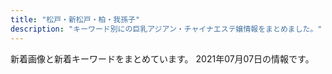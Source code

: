 ```yaml
---
title: "松戸・新松戸・柏・我孫子"
description: "キーワード別にの巨乳アジアン・チャイナエステ嬢情報をまとめました。"
---
```


新着画像と新着キーワードをまとめています。
2021年07月07日の情報です。

<DmmAffiliateIns />
<KeywordTable
  shops={
    [
    {
        "url": "http://chun.relaxjp.com/",
        "img_links": [
            "http://chun.relaxjp.com/css/staff/staff15-b.png",
            "http://chun.relaxjp.com/css/top-right0003.png",
            "http://chun.relaxjp.com/css/nav/nav-001.jpg",
            "http://chun.relaxjp.com/css/staff/staff004-a.png",
            "http://chun.relaxjp.com/css/nav/change-002.jpg",
            "http://chun.relaxjp.com/css/staff/staff21-a.png",
            "http://chun.relaxjp.com/css/nav/change-001.jpg",
            "http://chun.relaxjp.com/css/staff/staff002-b.png",
            "http://chun.relaxjp.com/css/huabian.png",
            "http://chun.relaxjp.com/css/nav/nav-004.jpg",
            "http://chun.relaxjp.com/css/staff/staff007-a.png",
            "http://chun.relaxjp.com/css/nav/nav-003.jpg",
            "http://chun.relaxjp.com/css/osusume-08.png",
            "http://chun.relaxjp.com/css/staff/staff007-b.png",
            "http://chun.relaxjp.com/css/staff/staff16-b.png",
            "http://chun.relaxjp.com/css/top-right03.png",
            "http://chun.relaxjp.com/css/nav/change-003.jpg",
            "http://chun.relaxjp.com/css/staff/staff15-a.png",
            "http://chun.relaxjp.com/css/nav/nav-005.jpg",
            "http://chun.relaxjp.com/css/staff/staff0012-b.png",
            "http://chun.relaxjp.com/css/staff/staff002-a.png",
            "http://chun.relaxjp.com/css/staff/staff004-b.png",
            "http://chun.relaxjp.com/css/nav/nav-002.jpg",
            "http://chun.relaxjp.com/css/tel01.png",
            "http://chun.relaxjp.com/css/staff/staff0010-b.png",
            "http://chun.relaxjp.com/css/staff/staff010-a.png",
            "http://chun.relaxjp.com/css/staff-left01.png",
            "http://chun.relaxjp.com/css/nav/change-006.jpg",
            "http://chun.relaxjp.com/css/staff/staff16-a.png",
            "http://chun.relaxjp.com/css/nav/change-004.jpg",
            "http://chun.relaxjp.com/css/nav/change-005.jpg",
            "http://chun.relaxjp.com/css/nav/nav-006.jpg",
            "http://chun.relaxjp.com/css/top-left02.png"
        ],
        "name": "\u67cf Spring",
        "keywords": {
            "92": 1,
            "E": 1,
            "90": 2,
            "D": 2,
            "G": 1,
            "89": 1,
            "85": 3,
            "C": 3,
            "84": 1
        },
        "station": "JR\u67cf\u99c5\u6771\u53e3"
    },
    {
        "img_links": [
            "http://yasashiite.estx.net/images/index_14.jpg",
            "http://yasashiite.estx.net/images/s3.jpg",
            "http://yasashiite.estx.net/images/index_17.jpg",
            "http://yasashiite.estx.net/images/a3.jpg",
            "http://yasashiite.estx.net/images/s2.jpg",
            "http://yasashiite.estx.net/images/a10.jpg",
            "http://yasashiite.estx.net/images/k1.jpg",
            "http://yasashiite.estx.net/images/index_03.jpg",
            "http://yasashiite.estx.net/images/a7.jpg",
            "http://yasashiite.estx.net/images/index_02.jpg",
            "http://yasashiite.estx.net/images/index_01.jpg",
            "http://yasashiite.estx.net/images/index_05.jpg",
            "http://yasashiite.estx.net/images/staff_03.jpg",
            "http://yasashiite.estx.net/images/s5.jpg",
            "http://yasashiite.estx.net/images/k2.jpg",
            "http://yasashiite.estx.net/images/s6.jpg",
            "http://yasashiite.estx.net/images/a4.jpg",
            "http://yasashiite.estx.net/images/index_06.jpg",
            "http://yasashiite.estx.net/images/a6.jpg",
            "http://yasashiite.estx.net/images/index_15.jpg",
            "http://yasashiite.estx.net/images/a1.jpg",
            "http://yasashiite.estx.net/images/index_04.jpg",
            "http://yasashiite.estx.net/images/a9.jpg",
            "http://yasashiite.estx.net/images/a5.jpg",
            "http://yasashiite.estx.net/images/s1.jpg",
            "http://yasashiite.estx.net/images/index_07.jpg",
            "http://yasashiite.estx.net/images/index_12.jpg",
            "http://yasashiite.estx.net/images/a8.jpg",
            "http://yasashiite.estx.net/images/staff_01.jpg",
            "http://yasashiite.estx.net/images/a2.jpg",
            "http://yasashiite.estx.net/images/index_10.jpg"
        ],
        "station": "JR\u677e\u6238\u99c5\u897f\u53e3",
        "keywords": {},
        "name": "\u512a\u3057\u3044\u624b",
        "url": "http://yasashiite.estx.net/"
    },
    {
        "img_links": [
            "http://sweety-est.xyz/images/cg14.jpg",
            "http://sweety-est.xyz/images/cg12.jpg",
            "http://sweety-est.xyz/images/now-printing.jpg",
            "http://sweety-est.xyz/images/cg03.jpg",
            "http://sweety-est.xyz/images/cg08.jpg",
            "http://sweety-est.xyz/images/cg02.jpg",
            "http://sweety-est.xyz/images/cg01.jpg",
            "http://sweety-est.xyz/images/cg11.jpg",
            "http://sweety-est.xyz/images/ri.jpg",
            "http://sweety-est.xyz/images/cg10.jpg",
            "http://sweety-est.xyz/images/cg06.jpg",
            "http://sweety-est.xyz/images/cg05.jpg",
            "http://sweety-est.xyz/images/mi.jpg",
            "http://sweety-est.xyz/images/20040.jpg",
            "http://sweety-est.xyz/images/8831.jpg",
            "http://sweety-est.xyz/images/cg07.jpg"
        ],
        "url": "http://sweety-est.xyz/",
        "station": "JR\u6211\u5b6b\u5b50\u99c5\u5317\u53e3",
        "name": "\u30cb\u30e3\u30f3\u30cb\u30e3\u30f3",
        "keywords": {
            "D": 2,
            "86": 22
        }
    },
    {
        "url": "http://hi-msg.com/tomato2/",
        "keywords": {},
        "img_links": [],
        "station": "JR\u677e\u6238\u99c5",
        "name": "\u30c8\u30de\u30c8\uff5eTomato"
    },
    {
        "url": "http://aicomon.xyz/",
        "keywords": {
            "86": 2,
            "D": 3,
            "88": 1
        },
        "img_links": [
            "http://aicomon.xyz/uploads/210405/1-2104051H4034V.jpg",
            "http://aicomon.xyz/uploads/210405/1-2104051H30X20.jpg",
            "http://aicomon.xyz/uploads/allimg/210222/1-2102221K144L3.png",
            "http://aicomon.xyz/uploads/210405/1-2104051H21N45.jpg"
        ],
        "station": "\u5357\u6d41\u5c71\u99c5A2\u51fa\u53e3",
        "name": "Jessica"
    },
    {
        "url": "http://n-sakura.work/",
        "img_links": [
            "http://n-sakura.work/images/sm.jpg",
            "http://n-sakura.work/sp/images/sys2.jpg",
            "http://n-sakura.work/images/2.jpg",
            "http://n-sakura.work/sp/img/mei1.jpg",
            "http://n-sakura.work/sp/images/topgirl.jpg",
            "http://n-sakura.work/sp/images/int1.jpg",
            "http://n-sakura.work/img/mimi1.jpg",
            "http://n-sakura.work/sp/menu/interior.jpg",
            "http://n-sakura.work/sp/images/rec2.jpg",
            "http://n-sakura.work/sp/images/interior_t.jpg",
            "http://n-sakura.work/images/line.png",
            "http://n-sakura.work/sp/img/nana1.jpg",
            "http://n-sakura.work/sp/images/tel.jpg",
            "http://n-sakura.work/img/yuyu1.jpg",
            "http://n-sakura.work/sp/images/5.jpg",
            "http://n-sakura.work/sp/images/rec1.jpg",
            "http://n-sakura.work/sp/images/staff_t.jpg",
            "http://n-sakura.work/img/mei1.jpg",
            "http://n-sakura.work/images/news.jpg",
            "http://n-sakura.work/images/1.jpg",
            "http://n-sakura.work/sp/img/moe1.jpg",
            "http://n-sakura.work/images/6.jpg",
            "http://n-sakura.work/images/rec1.png",
            "http://n-sakura.work/images/4.jpg",
            "http://n-sakura.work/sp/images/3.jpg",
            "http://n-sakura.work/images/head.jpg",
            "http://n-sakura.work/img/sayuri1.jpg",
            "http://n-sakura.work/img/nana1.jpg",
            "http://n-sakura.work/images/staff_t.png",
            "http://n-sakura.work/sp/images/6.jpg",
            "http://n-sakura.work/sp/images/news.jpg",
            "http://n-sakura.work/sp/images/4.jpg",
            "http://n-sakura.work/sp/images/footer.jpg",
            "http://n-sakura.work/sp/img/mimi1.jpg",
            "http://n-sakura.work/sp/images/ac1.jpg",
            "http://n-sakura.work/sp/images/sys1.jpg",
            "http://n-sakura.work/images/int1.png",
            "http://n-sakura.work/img/risa1.jpg",
            "http://n-sakura.work/sp/images/newsb.jpg",
            "http://n-sakura.work/images/ta.jpg",
            "http://n-sakura.work/images/int2.png",
            "http://n-sakura.work/images/int3.png",
            "http://n-sakura.work/images/5.jpg",
            "http://n-sakura.work/images/concept.jpg",
            "http://n-sakura.work/sp/images/head.jpg",
            "http://n-sakura.work/sp/menu/staff.jpg",
            "http://n-sakura.work/sp/menu/top.jpg",
            "http://n-sakura.work/sp/images/2.jpg",
            "http://n-sakura.work/sp/images/7.jpg",
            "http://n-sakura.work/images/sys.png",
            "http://n-sakura.work/sp/images/1.jpg",
            "http://n-sakura.work/sp/img/yuyu1.jpg",
            "http://n-sakura.work/images/mobile.jpg",
            "http://n-sakura.work/sp/images/int2.jpg",
            "http://n-sakura.work/images/3.jpg",
            "http://n-sakura.work/img/moe1.jpg",
            "http://n-sakura.work/sp/img/sayuri1.jpg",
            "http://n-sakura.work/images/7.jpg",
            "http://n-sakura.work/images/rec2.png",
            "http://n-sakura.work/sp/images/sys3.jpg",
            "http://n-sakura.work/sp/img/risa1.jpg",
            "http://n-sakura.work/images/interior_t.png"
        ],
        "station": "JR\u65b0\u516b\u67f1\u99c5",
        "keywords": {},
        "name": "\u5343\u685c"
    },
    {
        "keywords": {
            "F": 4,
            "E": 8,
            "D": 2
        },
        "img_links": [
            "https://gakuen.jpn.vin/photos/sites/26/2021/07/2021070223242578-e1625235876203.jpeg",
            "https://gakuen.jpn.vin/photos/sites/26/2021/04/2021040119262714.jpg",
            "https://gakuen.jpn.vin/photos/sites/26/2021/04/202104011926198.jpg",
            "https://gakuen.jpn.vin/photos/sites/26/2021/05/2021051918444085-e1621417490762.jpeg",
            "https://gakuen.jpn.vin/photos/sites/26/2021/04/2021040119261822.jpg",
            "https://gakuen.jpn.vin/images/1.jpg",
            "https://gakuen.jpn.vin/images/s_link.jpg",
            "https://gakuen.jpn.vin/photos/sites/26/2021/04/2021042815432738-e1619592220684.jpeg",
            "https://gakuen.jpn.vin/photos/sites/26/2021/04/2021041713153049-e1618632942478.jpeg",
            "https://gakuen.jpn.vin/photos/sites/26/2021/04/2021040119262861.jpg",
            "https://gakuen.jpn.vin/photos/sites/26/2021/05/2021050615242052-e1620282269734.jpeg",
            "https://gakuen.jpn.vin/images/staff_bj3.jpg",
            "https://gakuen.jpn.vin/images/2.jpg",
            "https://gakuen.jpn.vin/images/top.jpg",
            "https://gakuen.jpn.vin/photos/sites/26/2021/06/202106041300311-e1622779242559.jpeg",
            "https://gakuen.jpn.vin/images/mobile.jpg",
            "https://gakuen.jpn.vin/images/s_staff.jpg",
            "https://gakuen.jpn.vin/photos/sites/26/2021/04/2021040119262660.jpg",
            "https://gakuen.jpn.vin/photos/sites/26/2021/06/2021060616154023.jpg",
            "https://gakuen.jpn.vin/images/pick.jpg",
            "https://gakuen.jpn.vin/photos/sites/26/2021/05/202105081547405.jpg",
            "https://gakuen.jpn.vin/images/info2.jpg",
            "https://gakuen.jpn.vin/images/news1.jpg",
            "https://gakuen.jpn.vin/images/info.jpg",
            "https://gakuen.jpn.vin/photos/sites/26/2021/04/2021042602162756.jpeg",
            "https://gakuen.jpn.vin/photos/sites/26/2021/05/2021052515541188-e1621925662833.jpeg",
            "https://gakuen.jpn.vin/photos/sites/26/2021/04/2021040119262085.jpg"
        ],
        "url": "https://gakuen.jpn.vin/",
        "station": "\u516b\u67f1\u99c5",
        "name": "\u516b\u67f1\u5b66\u5712"
    },
    {
        "url": "http://aozora.iest.jp/",
        "img_links": [
            "http://aozora.iest.jp/layer/images/top/top_01.jpg",
            "http://aozora.iest.jp/layer/images/top/top_03.jpg",
            "http://aozora.iest.jp/images/1.jpg",
            "http://aozora.iest.jp/images/staff_016.jpg",
            "http://aozora.iest.jp/images/ser2.jpg",
            "http://aozora.iest.jp/images/ser1.jpg",
            "http://aozora.iest.jp/layer/images/top/top_04.jpg",
            "http://aozora.iest.jp/images/info.png",
            "http://aozora.iest.jp/images/staff_bj1.png",
            "http://aozora.iest.jp/images/ser4.jpg",
            "http://aozora.iest.jp/images/staff_015.jpg",
            "http://aozora.iest.jp/images/top1.jpg",
            "http://aozora.iest.jp/layer/images/top/top_08.png",
            "http://aozora.iest.jp/layer/images/top.jpg",
            "http://aozora.iest.jp/images/wenzi-staff.png",
            "http://aozora.iest.jp/images/s_info.png",
            "http://aozora.iest.jp/images/s_service.png",
            "http://aozora.iest.jp/images/ser3.jpg",
            "http://aozora.iest.jp/images/top2.jpg",
            "http://aozora.iest.jp/layer/images/top/top_05.jpg",
            "http://aozora.iest.jp/images/staff_09a.jpg",
            "http://aozora.iest.jp/images/staff_013.jpg",
            "http://aozora.iest.jp/layer/images/top/top_02.jpg",
            "http://aozora.iest.jp/images/staff_bj4.png",
            "http://aozora.iest.jp/layer/images/top/top_06.jpg"
        ],
        "name": "\u9752\u7a7a",
        "station": "\u516b\u67f1\u99c5\u5317\u53e3",
        "keywords": {
            "85": 6,
            "87": 3,
            "86": 3
        }
    },
    {
        "url": "http://www.b-mermaid.work/",
        "img_links": [
            "http://www.b-mermaid.work/img/ritu1.png",
            "http://www.b-mermaid.work/images/3.jpg",
            "http://www.b-mermaid.work/img/nana1.png",
            "http://www.b-mermaid.work/img/hana1.png",
            "http://www.b-mermaid.work/staff/serina.jpg",
            "http://www.b-mermaid.work/images/menu/interior.png",
            "http://www.b-mermaid.work/images/tgirl.jpg",
            "http://www.b-mermaid.work/staff/nana.jpg",
            "http://www.b-mermaid.work/images/1.jpg",
            "http://www.b-mermaid.work/images/int2.jpg",
            "http://www.b-mermaid.work/staff/ritu.jpg",
            "http://www.b-mermaid.work/images/head.jpg",
            "http://www.b-mermaid.work/images/6.jpg",
            "http://www.b-mermaid.work/images/news.jpg",
            "http://www.b-mermaid.work/staff/nina.jpg",
            "http://www.b-mermaid.work/images/staff_t.jpg",
            "http://www.b-mermaid.work/img/nina1.png",
            "http://www.b-mermaid.work/img/serina1.png",
            "http://www.b-mermaid.work/images/interior_t.jpg",
            "http://www.b-mermaid.work/images/5.jpg",
            "http://www.b-mermaid.work/images/2.jpg",
            "http://www.b-mermaid.work/images/menu/staff.png",
            "http://www.b-mermaid.work/staff/uta.jpg",
            "http://www.b-mermaid.work/images/int1.jpg",
            "http://www.b-mermaid.work/images/4.jpg",
            "http://www.b-mermaid.work/staff/hana.jpg",
            "http://www.b-mermaid.work/img/uta1.png",
            "http://www.b-mermaid.work/images/tr.jpg",
            "http://www.b-mermaid.work/images/sys.jpg",
            "http://www.b-mermaid.work/images/menu/top.png"
        ],
        "name": "\u30d0\u30d6\u30eb\u30de\u30fc\u30e1\u30a4\u30c9",
        "keywords": {},
        "station": "JR\u67cf\u99c5\u5357\u53e3"
    },
    {
        "station": "JR\u5357\u67cf\u99c5\u897f\u53e3",
        "name": "Dream Angel",
        "keywords": {
            "86": 18,
            "D": 30,
            "C": 24,
            "81": 6,
            "83": 18,
            "85": 6
        },
        "img_links": [
            "https://dream.jpn.cm/photos/sites/16/2021/06/2021060108595196.jpg",
            "https://dream.jpn.cm/photos/sites/16/2021/06/2021062102031759.jpg",
            "https://dream.jpn.cm/images/bj3.jpg",
            "https://dream.jpn.cm/images/top.png",
            "https://dream.jpn.cm/photos/sites/16/2021/06/2021060206334289.jpg",
            "https://dream.jpn.cm/images/room2.jpg",
            "https://dream.jpn.cm/photos/sites/16/2021/06/202106010900018.jpg",
            "https://dream.jpn.cm/photos/sites/16/2021/06/2021060206333553.jpg",
            "https://dream.jpn.cm/photos/sites/16/2021/06/2021060109014099.jpg",
            "https://dream.jpn.cm/images/s_news.png",
            "https://dream.jpn.cm/photos/sites/16/2021/06/2021062102032385.jpg",
            "https://dream.jpn.cm/photos/sites/16/2021/06/2021060402192285.jpg",
            "https://dream.jpn.cm/photos/sites/16/2021/06/2021060108585125.jpg",
            "https://dream.jpn.cm/images/mobile.jpg",
            "https://dream.jpn.cm/photos/sites/16/2021/07/2021070402012068.jpg",
            "https://dream.jpn.cm/photos/sites/16/2021/06/2021060402191548.jpg",
            "https://dream.jpn.cm/photos/sites/16/2021/06/2021060109014616.jpg",
            "https://dream.jpn.cm/photos/sites/16/2021/06/2021060108585718.jpg",
            "https://dream.jpn.cm/images/nbj1.png",
            "https://dream.jpn.cm/photos/sites/16/2021/06/2021062801405361.jpg",
            "https://dream.jpn.cm/images/s_staff.png",
            "https://dream.jpn.cm/images/room1.jpg",
            "https://dream.jpn.cm/images/s_link.png",
            "https://dream.jpn.cm/images/room3.jpg"
        ],
        "url": "https://dream.jpn.cm/"
    },
    {
        "keywords": {
            "86": 1,
            "84": 1,
            "C": 23,
            "85": 5,
            "83": 1,
            "88": 1
        },
        "url": "http://lavender-massage.work/",
        "station": "JR\u65b0\u677e\u6238\u99c5",
        "img_links": [
            "http://lavender-massage.work/img/s41.jpg",
            "http://lavender-massage.work/img/st45.jpg",
            "http://lavender-massage.work/img/st36.jpg",
            "http://lavender-massage.work/img/st38.jpg",
            "http://lavender-massage.work/i/img/g033.jpg",
            "http://lavender-massage.work/i/img/g039.jpg",
            "http://lavender-massage.work/img/s38.jpg",
            "http://lavender-massage.work/img/sta41.jpg",
            "http://lavender-massage.work/img/st41.jpg",
            "http://lavender-massage.work/img/sta39.jpg",
            "http://lavender-massage.work/img/st43.jpg",
            "http://lavender-massage.work/img/sta42.jpg",
            "http://lavender-massage.work/i/img/r3.jpg",
            "http://lavender-massage.work/img/sta38.jpg",
            "http://lavender-massage.work/img/sta32.jpg",
            "http://lavender-massage.work/img/sta43.jpg",
            "http://lavender-massage.work/i/img/g043.jpg",
            "http://lavender-massage.work/img/s43.jpg",
            "http://lavender-massage.work/img/sta33.jpg",
            "http://lavender-massage.work/img/st32.jpg",
            "http://lavender-massage.work/img/s42.jpg",
            "http://lavender-massage.work/img/s33.jpg",
            "http://lavender-massage.work/i/img/g041.jpg",
            "http://lavender-massage.work/img/mo.png",
            "http://lavender-massage.work/img/s36.jpg",
            "http://lavender-massage.work/i/img/g042.jpg",
            "http://lavender-massage.work/img/s45.jpg",
            "http://lavender-massage.work/i/img/r2.jpg",
            "http://lavender-massage.work/img/st039.jpg",
            "http://lavender-massage.work/i/img/g038.jpg",
            "http://lavender-massage.work/img/sta45.jpg",
            "http://lavender-massage.work/i/img/r1.jpg",
            "http://lavender-massage.work/img/st33.jpg",
            "http://lavender-massage.work/i/img/g036.jpg",
            "http://lavender-massage.work/i/img/g045.jpg",
            "http://lavender-massage.work/img/st39.jpg",
            "http://lavender-massage.work/i/img/g39.jpg",
            "http://lavender-massage.work/img/s39.jpg",
            "http://lavender-massage.work/img/sta36.jpg",
            "http://lavender-massage.work/img/st42.jpg",
            "http://lavender-massage.work/i/img/r4.jpg",
            "http://lavender-massage.work/img/botton.jpg",
            "http://lavender-massage.work/i/img/g032.jpg"
        ],
        "name": "\u30e9\u30d9\u30f3\u30c0\u30fc"
    },
    {
        "url": "http://raku.est-u.com/",
        "img_links": [
            "http://raku.est-u.com/images/index3_10.png",
            "http://raku.est-u.com/images/s2.jpg",
            "http://raku.est-u.com/images/index_06.png",
            "http://raku.est-u.com/images/index_02.png",
            "http://raku.est-u.com/images/index_14.png",
            "http://raku.est-u.com/staff/risa.jpg",
            "http://raku.est-u.com/staff/1.jpg",
            "http://raku.est-u.com/staff/momo.jpg",
            "http://raku.est-u.com/images/index_08.png",
            "http://raku.est-u.com/images/index2_10.png",
            "http://raku.est-u.com/images/s3.jpg",
            "http://raku.est-u.com/staff/haru.jpg",
            "http://raku.est-u.com/staff/riri.jpg",
            "http://raku.est-u.com/staff/ai.jpg",
            "http://raku.est-u.com/images/s4.jpg",
            "http://raku.est-u.com/images/faq.png",
            "http://raku.est-u.com/images/index_04.png",
            "http://raku.est-u.com/images/index_11.png",
            "http://raku.est-u.com/staff/haru2.jpg",
            "http://raku.est-u.com/images/index_07.png",
            "http://raku.est-u.com/images/staff.png",
            "http://raku.est-u.com/images/index_10.png",
            "http://raku.est-u.com/images/index_15.png",
            "http://raku.est-u.com/images/index_09.png",
            "http://raku.est-u.com/images/s1.jpg",
            "http://raku.est-u.com/staff/risa2.jpg",
            "http://raku.est-u.com/staff/yuri2.jpg",
            "http://raku.est-u.com/images/index_05.png",
            "http://raku.est-u.com/staff/aya.jpg",
            "http://raku.est-u.com/images/index_16.png",
            "http://raku.est-u.com/staff/yuri.jpg"
        ],
        "keywords": {},
        "station": "\u516b\u67f1\u99c5",
        "name": "\u697d\u697d"
    },
    {
        "url": "http://melpomene-est.xyz/",
        "img_links": [
            "http://melpomene-est.xyz/images/b6.jpg",
            "http://melpomene-est.xyz/images/cg06.jpg",
            "http://melpomene-est.xyz/images/cg03.jpg",
            "http://melpomene-est.xyz/images/cg02.jpg",
            "http://melpomene-est.xyz/images/b3.jpg",
            "http://melpomene-est.xyz/images/cg05.jpg",
            "http://melpomene-est.xyz/images/cg091.jpg",
            "http://melpomene-est.xyz/images/rosel.png",
            "http://melpomene-est.xyz/images/b1.jpg",
            "http://melpomene-est.xyz/images/line1.jpg",
            "http://melpomene-est.xyz/images/cg07.jpg",
            "http://melpomene-est.xyz/images/b2.jpg",
            "http://melpomene-est.xyz/images/cg12.jpg",
            "http://melpomene-est.xyz/images/roser.png",
            "http://melpomene-est.xyz/images/line.jpg",
            "http://melpomene-est.xyz/images/cg08.jpg",
            "http://melpomene-est.xyz/images/cg01.jpg",
            "http://melpomene-est.xyz/images/b5.jpg",
            "http://melpomene-est.xyz/images/cg04.jpg",
            "http://melpomene-est.xyz/images/tel.png",
            "http://melpomene-est.xyz/images/b4.jpg",
            "http://melpomene-est.xyz/images/cg10.jpg",
            "http://melpomene-est.xyz/images/cg09.jpg"
        ],
        "keywords": {
            "86": 39
        },
        "name": "\u30df\u30eb\u30ad\u30fc",
        "station": "JR\u5357\u67cf\u99c5\u897f\u53e3"
    },
    {
        "url": "http://cucura.jpn.cm/",
        "img_links": [],
        "keywords": {},
        "station": "JR\u67cf\u99c5\u6771\u53e3",
        "name": "Cucura \uff5e\u30ad\u30e5\u30ad\u30e5\u30e9\uff5e"
    },
    {
        "name": "\u59eb",
        "url": "http://hime.ests.co/",
        "station": "JR\u677e\u6238\u99c5\u6771\u53e3",
        "img_links": [
            "http://hime.ests.co/photos/sites/27/2019/12/2019122608265227.jpg",
            "http://hime.ests.co/images/info.jpg",
            "http://hime.ests.co/images/end.png",
            "http://hime.ests.co/photos/sites/27/2019/12/2019122608134647.jpg",
            "http://hime.ests.co/photos/sites/27/2020/11/2020111505294488.jpg",
            "http://hime.ests.co/images/s_pick.jpg",
            "http://hime.ests.co/images/s_staff.jpg",
            "http://hime.ests.co/images/top.png",
            "http://hime.ests.co/photos/sites/27/2020/07/2020072809021138.jpg",
            "http://hime.ests.co/images/s_news.jpg",
            "http://hime.ests.co/photos/sites/27/2020/11/2020111505294566.jpg",
            "http://hime.ests.co/images/mobile.jpg"
        ],
        "keywords": {
            "86": 2,
            "D": 2,
            "C": 1,
            "83": 1
        }
    },
    {
        "keywords": {},
        "img_links": [
            "http://ddiamond.work/images/4.jpg",
            "http://ddiamond.work/images/staff_t.jpg",
            "http://ddiamond.work/images/interior_t.jpg",
            "http://ddiamond.work/img/yaya1.jpg",
            "http://ddiamond.work/images/int2.jpg",
            "http://ddiamond.work/img/susu1.jpg",
            "http://ddiamond.work/images/rec1.jpg",
            "http://ddiamond.work/images/sys1.jpg",
            "http://ddiamond.work/images/news.jpg",
            "http://ddiamond.work/img/koko1.jpg",
            "http://ddiamond.work/images/tel.jpg",
            "http://ddiamond.work/images/2.jpg",
            "http://ddiamond.work/images/rec2.jpg",
            "http://ddiamond.work/images/int1.jpg",
            "http://ddiamond.work/images/ta.jpg",
            "http://ddiamond.work/images/1.jpg",
            "http://ddiamond.work/images/head.jpg"
        ],
        "url": "http://ddiamond.work/",
        "station": "JR\u5357\u6d41\u5c71\u99c5\u5317\u53e3",
        "name": "\u30c0\u30a4\u30e4\u30e2\u30f3\u30c9"
    },
    {
        "keywords": {
            "D": 7,
            "86": 8,
            "F": 1
        },
        "url": "http://massage-relax.blue/",
        "img_links": [
            "http://massage-relax.blue/images/staff_images/cg071.jpg",
            "http://massage-relax.blue/images/slider/slide3s.png",
            "http://massage-relax.blue/images/slider/slide1.png",
            "http://massage-relax.blue/images/an_5_01.jpg",
            "http://massage-relax.blue/images/staff_images/cg031.jpg",
            "http://massage-relax.blue/images/slider/slide3.png",
            "http://massage-relax.blue/images/staff_images/cg051.jpg",
            "http://massage-relax.blue/images/staff_images/cg06.jpg",
            "http://massage-relax.blue/images/an_3_01.jpg",
            "http://massage-relax.blue/images/an_1_01.jpg",
            "http://massage-relax.blue/images/an_4_02.jpg",
            "http://massage-relax.blue/images/staff_images/cg08.jpg",
            "http://massage-relax.blue/images/staff_images/cg072.jpg",
            "http://massage-relax.blue/images/staff_images/cg07.jpg",
            "http://massage-relax.blue/images/index_01.jpg",
            "http://massage-relax.blue/images/an_5_02.jpg",
            "http://massage-relax.blue/images/an_6_01.jpg",
            "http://massage-relax.blue/images/staff_images/cg09.jpg",
            "http://massage-relax.blue/images/an_6_02.jpg",
            "http://massage-relax.blue/images/slider/slide1s.png",
            "http://massage-relax.blue/images/staff_images/cg011.jpg",
            "http://massage-relax.blue/images/an_2_01.jpg",
            "http://massage-relax.blue/images/an_1_02.jpg",
            "http://massage-relax.blue/images/ff.jpg",
            "http://massage-relax.blue/images/an_3_02.jpg",
            "http://massage-relax.blue/images/slider/slide2.png",
            "http://massage-relax.blue/images/an_2_02.jpg",
            "http://massage-relax.blue/images/staff_images/cg01.jpg",
            "http://massage-relax.blue/images/an_4_01.jpg",
            "http://massage-relax.blue/images/slider/slide2s.png",
            "http://massage-relax.blue/images/staff_images/cg05.jpg",
            "http://massage-relax.blue/images/no.png",
            "http://massage-relax.blue/images/staff_images/cg03.jpg",
            "http://massage-relax.blue/images/staff_images/cg02.jpg"
        ],
        "name": "Love\u3086\u3086",
        "station": "JR\u67cf\u99c5\u897f\u53e3"
    },
    {
        "name": "\u61a9\u3044\u306e\u5ead\u5712",
        "keywords": {
            "C": 8
        },
        "url": "http://ikoi-teien.info/",
        "img_links": [
            "http://ikoi-teien.info/images/s1.jpg",
            "http://ikoi-teien.info/images/a06.jpg",
            "http://ikoi-teien.info/images/a07.jpg",
            "http://ikoi-teien.info/images/s2.jpg",
            "http://ikoi-teien.info/images/a09.jpg",
            "http://ikoi-teien.info/images/g1.jpg",
            "http://ikoi-teien.info/images/top.jpg",
            "http://ikoi-teien.info/images/a10.jpg",
            "http://ikoi-teien.info/images/mobile.jpg",
            "http://ikoi-teien.info/images/zi_staff.png",
            "http://ikoi-teien.info/images/g0.jpg",
            "http://ikoi-teien.info/images/tisato.jpg",
            "http://ikoi-teien.info/images/1.jpg"
        ],
        "station": "JR\u677e\u6238\u99c5\u6771\u53e3"
    },
    {
        "img_links": [
            "http://dancia.jpn.mn/images/s_staff.jpg",
            "http://dancia.jpn.mn/photos/sites/9/2019/09/2019091505325486.jpg",
            "http://dancia.jpn.mn/images/s_concept.png",
            "http://dancia.jpn.mn/photos/sites/9/2020/11/2020112204312015.jpg",
            "http://dancia.jpn.mn/photos/sites/9/2019/12/2019121103543190.jpg",
            "http://menlog.net/link/menlog8831.jpg",
            "http://dancia.jpn.mn/photos/sites/9/2019/11/201911011036291.jpg",
            "http://dancia.jpn.mn/images/end.png",
            "http://dancia.jpn.mn/images/mobile.jpg",
            "http://dancia.jpn.mn/images/gomen.png",
            "http://dancia.jpn.mn/photos/sites/9/2021/04/2021040107064414.jpg",
            "http://dancia.jpn.mn/images/ac2.jpg",
            "http://dancia.jpn.mn/photos/sites/9/2020/03/2020031809251250.jpg",
            "http://dancia.jpn.mn/photos/sites/9/2021/05/2021051108365166.jpg",
            "http://dancia.jpn.mn/photos/sites/9/2021/05/2021050510062589.jpg",
            "http://dancia.jpn.mn/images/ac1.jpg",
            "http://dancia.jpn.mn/images/top.jpg",
            "http://dancia.jpn.mn/images/mani.jpg",
            "http://dancia.jpn.mn/photos/sites/9/2020/04/2020042408430995.jpg",
            "http://dancia.jpn.mn/photos/sites/9/2019/02/2019022003132234.jpg",
            "http://dancia.jpn.mn/photos/sites/9/2020/01/2020012108370285.jpg",
            "http://dancia.jpn.mn/images/ac3.jpg",
            "http://dancia.jpn.mn/photos/sites/9/2020/02/2020020205030398.jpg",
            "http://dancia.jpn.mn/photos/sites/9/2019/07/2019071209385613.jpg",
            "http://dancia.jpn.mn/photos/sites/9/2019/05/2019051305315589.jpg",
            "http://dancia.jpn.mn/photos/sites/9/2018/05/2018052710251710.jpg",
            "http://dancia.jpn.mn/photos/sites/9/2020/10/2020103009120834.jpg",
            "http://dancia.jpn.mn/images/s_link.jpg",
            "http://dancia.jpn.mn/images/s_information.png",
            "http://dancia.jpn.mn/photos/sites/9/2020/07/2020072708591274.jpg",
            "http://dancia.jpn.mn/images/ac4.jpg",
            "http://dancia.jpn.mn/photos/sites/9/2019/10/2019102106430389.jpg",
            "http://dancia.jpn.mn/images/s_news.jpg",
            "http://dancia.jpn.mn/photos/sites/9/2019/06/2019060409043017.jpg",
            "http://dancia.jpn.mn/photos/sites/9/2019/10/2019101103155953.jpg"
        ],
        "name": "DANCIA\u30fb\u30c0\u30f3\u30b7\u30a2",
        "url": "http://dancia.jpn.mn/",
        "keywords": {
            "D": 24,
            "E": 2,
            "85": 4,
            "84": 2,
            "C": 1,
            "86": 11,
            "87": 10
        },
        "station": "JR\u67cf\u99c5\u6771\u53e3"
    },
    {
        "url": "http://roarii.esmens.com/",
        "name": "\u30ed\u30fc\u30e4\u30ea",
        "img_links": [
            "http://roarii.esmens.com/css/staff/staff08-a.jpg",
            "http://roarii.esmens.com/css/nav/nav-003.png",
            "http://roarii.esmens.com/css/staff/staff07-b.jpg",
            "http://roarii.esmens.com/css/staff/staff06-b.jpg",
            "http://roarii.esmens.com/css/nav/nav-001.png",
            "http://roarii.esmens.com/css/staff/staff05-a.jpg",
            "http://roarii.esmens.com/css/c001.jpg",
            "http://roarii.esmens.com/css/staff/staff08-b.jpg",
            "http://roarii.esmens.com/css/nav/nav-002.png",
            "http://roarii.esmens.com/css/topright0002.jpg",
            "http://roarii.esmens.com/css/staff/staff010-a.jpg",
            "http://roarii.esmens.com/css/staff/staff05-b.jpg",
            "http://roarii.esmens.com/css/nav/nav-005.png",
            "http://roarii.esmens.com/css/nav/nav-004.png",
            "http://roarii.esmens.com/css/staff/staff02-a.jpg",
            "http://roarii.esmens.com/css/staff/staff06-c.jpg",
            "http://roarii.esmens.com/css/staff/staff07-a.jpg",
            "http://roarii.esmens.com/css/tel.png",
            "http://roarii.esmens.com/css/foot-tel.png",
            "http://roarii.esmens.com/css/nav/nav-006.png",
            "http://roarii.esmens.com/css/staff/staff010-b.jpg"
        ],
        "station": "\u516b\u67f1\u99c5\u5317\u53e3",
        "keywords": {
            "93": 1,
            "89": 1,
            "85": 1,
            "95": 2,
            "D": 2,
            "F": 3,
            "90": 1
        }
    },
    {
        "keywords": {},
        "station": "JR\u65b0\u677e\u6238\u99c5",
        "img_links": [
            "https://sumire08.com/wp-content/uploads/2019/09/\u30e1\u30a4\u30f3\u30b9\u30e9\u30a4\u30c0\u30fc\u30a4\u30e1\u30fc\u30b8\u4e2d\u5fc32.jpg",
            "https://sumire08.com/wp-content/uploads/2019/04/056E9668-8936-4183-9339-0EC56BB0B591.jpeg",
            "https://sumire08.com/wp-content/uploads/2019/06/EB745AF9-1651-4266-B473-E84442AAE4A6-160x90.jpeg",
            "https://sumire08.com/wp-content/uploads/2019/03/main1920-1-160x90.jpg",
            "https://sumire08.com/wp-content/uploads/2020/09/44A30A8D-E1A7-479A-BDD3-B7EAC5E292BD-614x1024.jpeg",
            "https://sumire08.com/wp-content/uploads/2019/07/56009B85-F870-4B3B-9FF8-21CD8C0EC755-300x195.jpeg",
            "https://sumire08.com/wp-content/uploads/2019/07/1B69056E-3F5C-4E99-8B7F-71E6004F2AB9-300x180.jpeg",
            "https://sumire08.com/wp-content/uploads/2020/09/898DFBCC-F518-4ADA-8E86-C6273285E9FE.jpeg",
            "https://sumire08.com/wp-content/uploads/2019/06/FA1314BC-C8A1-428B-A668-A693A8969285-160x90.jpeg",
            "https://sumire08.com/wp-content/uploads/2019/03/B6BB0A08-2659-4F1B-BCF6-F5FE2B6F3701.jpeg",
            "https://sumire08.com/wp-content/uploads/2019/07/836D4D0B-3584-48E2-960E-AEDE1593D320.jpeg",
            "https://sumire08.com/wp-content/uploads/2019/07/1B69056E-3F5C-4E99-8B7F-71E6004F2AB9-160x90.jpeg",
            "https://sumire08.com/wp-content/uploads/2019/07/56009B85-F870-4B3B-9FF8-21CD8C0EC755-160x90.jpeg",
            "https://sumire08.com/wp-content/uploads/2020/11/ACE363F2-F98D-48C1-84E6-EC0D7CEFEC29-620x1024.jpeg",
            "https://sumire08.com/wp-content/uploads/2019/03/1150EB8A-7284-4825-AF6E-AAD665667452.jpeg",
            "https://sumire08.com/wp-content/uploads/2019/09/top_03.jpg",
            "https://sumire08.com/wp-content/uploads/2019/09/\u30d8\u30c3\u30c0\u30fc\u30ed\u30b4.jpg",
            "https://sumire08.com/wp-content/uploads/2019/09/\u3086\u306a.jpg",
            "https://sumire08.com/wp-content/uploads/2019/06/EB745AF9-1651-4266-B473-E84442AAE4A6-120x68.jpeg",
            "https://sumire08.com/wp-content/uploads/2019/06/4D842BE5-A516-461E-84CF-083FDE3D5314-160x90.jpeg",
            "https://sumire08.com/wp-content/uploads/2019/03/gahag-0115202049.jpg",
            "https://sumire08.com/wp-content/uploads/2019/06/4D842BE5-A516-461E-84CF-083FDE3D5314.jpeg",
            "https://sumire08.com/wp-content/uploads/2019/03/4EBE579C-CE3E-4804-8620-E11E8D58FB25.jpeg",
            "https://sumire08.com/wp-content/uploads/2019/04/321B3864-B704-4F0A-90DA-22A3998EA845-160x90.jpeg",
            "https://sumire08.com/wp-content/uploads/2020/09/92477948-FF9B-45E6-9332-B09153F1CC19-320x180.jpeg",
            "https://sumire08.com/wp-content/uploads/2019/07/WeChat-Image_20190726200941.jpg",
            "https://sumire08.com/wp-content/uploads/2019/07/56009B85-F870-4B3B-9FF8-21CD8C0EC755-120x68.jpeg",
            "https://sumire08.com/wp-content/uploads/2020/09/898DFBCC-F518-4ADA-8E86-C6273285E9FE-160x90.jpeg",
            "https://sumire08.com/wp-content/uploads/2019/03/\u30ab\u30e9\u30e0\u5185-160x90.jpg",
            "https://sumire08.com/wp-content/uploads/2019/09/12791E13-31BE-4C40-A77F-A967E5FB1622.jpeg",
            "https://sumire08.com/wp-content/uploads/2019/03/21E4A043-87C3-4B75-895F-E0FBDC8E99A9.jpeg",
            "https://sumire08.com/wp-content/uploads/2019/07/56009B85-F870-4B3B-9FF8-21CD8C0EC755-300x180.jpeg",
            "https://sumire08.com/wp-content/uploads/2020/09/C4AAD404-2CE0-491A-A0AB-7658AD4D3871-120x68.jpeg",
            "https://sumire08.com/wp-content/uploads/2019/09/\u30b3\u30f3\u30c6\u30f3\u30c41A.jpg",
            "https://sumire08.com/wp-content/uploads/2020/09/62CA6408-939F-4134-9960-F2C8C414D0EC-160x90.jpeg",
            "https://sumire08.com/wp-content/uploads/2019/04/76DD58DB-FDAE-4D56-BA5A-8B8E3F779211-320x180.jpeg",
            "https://sumire08.com/wp-content/uploads/2020/09/619B0F47-FB65-4ABE-8732-303480020B26-160x90.jpeg",
            "https://sumire08.com/wp-content/uploads/2019/09/22C5211A-5CE9-4FF7-9597-C84C6EC9D2C3.jpeg",
            "https://sumire08.com/wp-content/uploads/2019/07/0198D22C-A5E9-448B-8246-2D1FD87415E9-160x90.jpeg",
            "https://sumire08.com/wp-content/uploads/2019/03/8061AAED-5A22-454C-9644-258D4AAA56D9.jpeg",
            "https://sumire08.com/wp-content/uploads/2019/09/\u30e2\u30d0\u30a4\u30eb\u7528\u30b9\u30e9\u30a4\u30c0\u30fc\u30a4\u30e1\u30fc\u30b8\u4e2d\u5fc31.jpg",
            "https://sumire08.com/wp-content/uploads/2020/09/83419704-8AFB-4BAF-B5EC-E2B52BD5DF7C-320x180.jpeg",
            "https://sumire08.com/wp-content/uploads/2019/06/4D842BE5-A516-461E-84CF-083FDE3D5314-120x68.jpeg",
            "https://sumire08.com/wp-content/uploads/2019/03/\u30ab\u30e9\u30e0\u51852.jpg",
            "https://sumire08.com/wp-content/uploads/2020/09/C4AAD404-2CE0-491A-A0AB-7658AD4D3871-160x90.jpeg",
            "https://sumire08.com/wp-content/uploads/2019/06/88DA8E06-DC87-471F-97D2-9B35F6C1EAF9-320x180.jpeg",
            "https://sumire08.com/wp-content/uploads/2020/09/C4AAD404-2CE0-491A-A0AB-7658AD4D3871.jpeg",
            "https://sumire08.com/wp-content/uploads/2020/09/92477948-FF9B-45E6-9332-B09153F1CC19.jpeg",
            "https://sumire08.com/wp-content/uploads/2019/03/bk004-1.jpg",
            "https://sumire08.com/wp-content/uploads/2019/09/325878A1-1C55-49AC-8BD6-C53B3C6D76D0.jpeg",
            "https://sumire08.com/wp-content/uploads/2019/03/GK061_350A.jpg",
            "https://sumire08.com/wp-content/uploads/2020/09/92477948-FF9B-45E6-9332-B09153F1CC19-120x68.jpeg",
            "https://sumire08.com/wp-content/uploads/2019/09/EB42FB7E-BD9E-4F28-9D22-7A60CCAA617C.jpeg",
            "https://sumire08.com/wp-content/uploads/2019/03/5BF21ED1-6E3F-40F5-90F5-AFF002B0F4D1.jpeg",
            "https://sumire08.com/wp-content/uploads/2019/04/S__1425426-160x90.jpg",
            "https://sumire08.com/wp-content/uploads/2020/09/C4AAD404-2CE0-491A-A0AB-7658AD4D3871-320x180.jpeg",
            "https://sumire08.com/wp-content/uploads/2020/09/898DFBCC-F518-4ADA-8E86-C6273285E9FE-120x68.jpeg",
            "https://sumire08.com/wp-content/uploads/2019/04/76DD58DB-FDAE-4D56-BA5A-8B8E3F779211-160x90.jpeg",
            "https://sumire08.com/wp-content/uploads/2019/06/4D842BE5-A516-461E-84CF-083FDE3D5314-320x180.jpeg",
            "https://sumire08.com/wp-content/uploads/2019/07/1B69056E-3F5C-4E99-8B7F-71E6004F2AB9-120x68.jpeg",
            "https://sumire08.com/wp-content/uploads/2019/03/245F4F25-D9B5-4281-8445-3C18965D3FDC.jpeg",
            "https://sumire08.com/wp-content/uploads/2019/05/S__2785293.jpg",
            "https://sumire08.com/wp-content/uploads/2019/06/EB745AF9-1651-4266-B473-E84442AAE4A6-320x180.jpeg",
            "https://sumire08.com/wp-content/uploads/2019/06/FA1314BC-C8A1-428B-A668-A693A8969285-320x180.jpeg",
            "https://sumire08.com/wp-content/uploads/2019/09/\u30e2\u30d0\u30a4\u30eb\u7528\u30b9\u30e9\u30a4\u30c0\u30fc\u30a4\u30e1\u30fc\u30b8\u4e2d\u5fc31-700x400.jpg",
            "https://sumire08.com/wp-content/uploads/2020/09/74EB8777-E396-43D8-8098-FFF449CF98DB-644x1024.jpeg",
            "https://sumire08.com/wp-content/uploads/2020/09/898DFBCC-F518-4ADA-8E86-C6273285E9FE-320x180.jpeg",
            "https://sumire08.com/wp-content/uploads/2021/03/0E5A8739-FE27-471F-B978-65F978347D00.jpeg"
        ],
        "name": "\u3059\u307f\u308c",
        "url": "https://sumire08.com/"
    },
    {
        "keywords": {
            "C": 9
        },
        "img_links": [
            "http://www.e-lstar.com/staff/lee/01.png",
            "http://www.e-lstar.com/staff/mimi/01.png",
            "http://www.e-lstar.com/i/files/homeimg.jpg",
            "http://www.e-lstar.com/staff/emi/01.png",
            "http://www.e-lstar.com/img/tea.png",
            "http://www.e-lstar.com/staff/miki/01.png",
            "http://www.e-lstar.com/pic/top.jpg",
            "http://www.e-lstar.com/staff/yuka/01.png",
            "http://www.e-lstar.com/img/mess.png",
            "http://www.e-lstar.com/staff/momo/01.png",
            "http://www.e-lstar.com/img/head.png"
        ],
        "url": "http://www.e-lstar.com/",
        "station": "JR\u5357\u67cf\u99c5\u897f\u53e3",
        "name": "\u30a2\u30ab\u30b9\u30ea\u3086\u304b\u308a"
    },
    {
        "img_links": [
            "http://secret.rankuens.com/css/staff/staff04.jpg",
            "http://secret.rankuens.com/css/staff/staff07.jpg",
            "http://secret.rankuens.com/css/nav/nav04.png",
            "http://secret.rankuens.com/css/staff/staff01.jpg",
            "http://secret.rankuens.com/css/nav/nav06.png",
            "http://secret.rankuens.com/css/top02-left03.jpg",
            "http://secret.rankuens.com/css/osusume02.jpg",
            "http://secret.rankuens.com/css/nav/nav02.png",
            "http://secret.rankuens.com/css/nav/nav03.png",
            "http://secret.rankuens.com/css/nav/nav01.png",
            "http://secret.rankuens.com/css/head.jpg",
            "http://secret.rankuens.com/css/topbottom.jpg",
            "http://secret.rankuens.com/css/staff/staff08.jpg",
            "http://secret.rankuens.com/css/staff/staff03.jpg",
            "http://secret.rankuens.com/css/top02-left02a.jpg",
            "http://secret.rankuens.com/css/staff/staff02.jpg",
            "http://secret.rankuens.com/css/staff/staff06.jpg",
            "http://secret.rankuens.com/css/staff/staff05.jpg",
            "http://secret.rankuens.com/css/nav/nav05.png"
        ],
        "station": "\u516b\u67f1\u99c5",
        "keywords": {
            "87": 2,
            "88": 1,
            "D": 5,
            "E": 3,
            "89": 2,
            "91": 1,
            "86": 2
        },
        "url": "http://secret.rankuens.com/",
        "name": "Secret\u30fb\u30b7\u30fc\u30af\u30ec\u30c3\u30c8"
    },
    {
        "keywords": {
            "84": 2,
            "83": 4,
            "C": 8,
            "85": 2,
            "88": 2,
            "87": 14,
            "F": 2,
            "86": 12,
            "D": 26
        },
        "img_links": [
            "http://www.no1-massage.xyz/files/026-02.jpg",
            "http://www.no1-massage.xyz/files/036.jpg",
            "http://www.no1-massage.xyz/files/029-02.jpg",
            "http://www.no1-massage.xyz/files/036-02.jpg",
            "http://www.no1-massage.xyz/files/035-02.jpg",
            "http://www.no1-massage.xyz/files/025.jpg",
            "http://www.no1-massage.xyz/files/028.jpg",
            "http://www.no1-massage.xyz/files/022.jpg",
            "http://www.no1-massage.xyz/files/025-02.jpg",
            "http://www.no1-massage.xyz/files/027-02.jpg",
            "http://www.no1-massage.xyz/files/029.jpg",
            "http://www.no1-massage.xyz/files/012.jpg",
            "http://www.no1-massage.xyz/files/020.jpg",
            "http://www.no1-massage.xyz/files/034.jpg",
            "http://www.no1-massage.xyz/files/032.jpg",
            "http://www.no1-massage.xyz/files/012-02.jpg",
            "http://www.no1-massage.xyz/images/top.png",
            "http://www.no1-massage.xyz/files/026.jpg",
            "http://www.no1-massage.xyz/files/030.jpg",
            "http://www.no1-massage.xyz/images/staff_s.png",
            "http://www.no1-massage.xyz/files/024.jpg",
            "http://www.no1-massage.xyz/files/037-02.jpg",
            "http://www.no1-massage.xyz/files/022-02.jpg",
            "http://www.no1-massage.xyz/images/link_s.png",
            "http://www.no1-massage.xyz/images/news.jpg",
            "http://www.no1-massage.xyz/files/017-02.jpg",
            "http://www.no1-massage.xyz/files/034-02.jpg",
            "http://www.no1-massage.xyz/files/021-02.jpg",
            "http://www.no1-massage.xyz/files/035.jpg",
            "http://www.no1-massage.xyz/files/020-02.jpg",
            "http://www.no1-massage.xyz/files/033-02.jpg",
            "http://www.no1-massage.xyz/files/037.jpg",
            "http://www.no1-massage.xyz/files/024-02.jpg",
            "http://www.no1-massage.xyz/files/030-02.jpg",
            "http://www.no1-massage.xyz/files/028-02.jpg",
            "http://www.no1-massage.xyz/files/017.jpg",
            "http://www.no1-massage.xyz/files/027.jpg",
            "http://www.no1-massage.xyz/files/032-02.jpg",
            "http://www.no1-massage.xyz/files/033.jpg",
            "http://www.no1-massage.xyz/files/021.jpg"
        ],
        "name": "No.1 -\u30ca\u30f3\u30d0\u30fc\u30ef\u30f3-",
        "station": "\u938c\u30f6\u8c37\u99c5\u6771\u53e3",
        "url": "http://www.no1-massage.xyz/"
    },
    {
        "keywords": {},
        "station": "JR\u67cf\u99c5\u6771\u53e3",
        "name": "CRESTAGE",
        "url": "https://crestage.est.cm/",
        "img_links": []
    },
    {
        "name": "\u697d\u697d",
        "img_links": [
            "http://www.rakuraku-abiko.xyz/images/staff/coco.jpg",
            "http://www.rakuraku-abiko.xyz/images/index-tiba_04.jpg",
            "http://www.rakuraku-abiko.xyz/images/staff/staff.jpg",
            "http://www.rakuraku-abiko.xyz/images/index-tiba_13.jpg",
            "http://www.rakuraku-abiko.xyz/images/index-tiba_10.jpg",
            "http://www.rakuraku-abiko.xyz/images/staff/eri.jpg",
            "http://www.rakuraku-abiko.xyz/images/index-tiba_02.jpg",
            "http://www.rakuraku-abiko.xyz/images/nav/nav-sys.jpg",
            "http://www.rakuraku-abiko.xyz/images/nav/nav-staff.jpg",
            "http://www.rakuraku-abiko.xyz/images/index-tiba_09.jpg",
            "http://www.rakuraku-abiko.xyz/images/staff/yuki.jpg",
            "http://www.rakuraku-abiko.xyz/images/staff/ready.jpg",
            "http://www.rakuraku-abiko.xyz/images/index-tiba_07.jpg",
            "http://www.rakuraku-abiko.xyz/images/staff/nana.jpg",
            "http://www.rakuraku-abiko.xyz/images/nav/nav-job.jpg"
        ],
        "station": "JR\u6211\u5b6b\u5b50\u99c5\u5357\u53e3",
        "keywords": {},
        "url": "http://www.rakuraku-abiko.xyz/"
    },
    {
        "url": "http://pinky.ests.jp/",
        "station": "JR\u677e\u6238\u99c5\u6771\u53e3",
        "keywords": {
            "D": 15,
            "83": 4,
            "82": 1,
            "87": 4,
            "E": 1,
            "85": 10,
            "C": 43,
            "86": 6
        },
        "img_links": [
            "http://pinky.ests.jp/photos/sites/41/2018/05/2018050207171151.jpg",
            "http://pinky.ests.jp/photos/sites/41/2019/08/2019082212025765.jpg",
            "http://pinky.ests.jp/photos/sites/41/2020/03/2020032718060170.jpg",
            "http://pinky.ests.jp/photos/sites/41/2020/12/2020122317221995.jpg",
            "http://pinky.ests.jp/images/news.jpg",
            "http://pinky.ests.jp/photos/sites/41/2020/07/2020070113444471.jpg",
            "http://pinky.ests.jp/photos/sites/41/2018/06/2018061105211179.jpg",
            "http://pinky.ests.jp/images/s_staff.png",
            "http://pinky.ests.jp/photos/sites/41/2018/02/2018021206014711.jpg",
            "http://pinky.ests.jp/photos/sites/41/2018/04/2018041109544793.jpg",
            "http://pinky.ests.jp/photos/sites/41/2016/12/staff14.jpg",
            "http://pinky.ests.jp/photos/sites/41/2020/01/2020011013071732.jpg",
            "http://pinky.ests.jp/photos/sites/41/2018/05/2018052106183295.jpg",
            "http://pinky.ests.jp/photos/sites/41/2019/08/2019082212000482.jpg",
            "http://pinky.ests.jp/photos/sites/41/2019/08/2019080916421967.jpg",
            "http://pinky.ests.jp/images/girl-z1.jpg",
            "http://pinky.ests.jp/photos/sites/41/2021/02/2021020214092749.jpg",
            "http://pinky.ests.jp/photos/sites/41/2017/10/2017100310324927.jpg",
            "http://pinky.ests.jp/photos/sites/41/2020/08/2020080710524457.jpg",
            "http://pinky.ests.jp/photos/sites/41/2018/12/2018122816184851.jpg",
            "http://pinky.ests.jp/photos/sites/41/2018/07/2018070506262885.jpg",
            "http://pinky.ests.jp/photos/sites/41/2019/01/2019012814280336.jpg",
            "http://pinky.ests.jp/photos/sites/41/2018/02/2018021404565599.jpg",
            "http://pinky.ests.jp/photos/sites/41/2020/03/202003311902414.jpg",
            "http://pinky.ests.jp/photos/sites/41/2021/01/2021010819010483.jpg",
            "http://pinky.ests.jp/photos/sites/41/2018/05/2018052407323023.jpg",
            "http://pinky.ests.jp/photos/sites/41/2018/05/2018051009221193.jpg",
            "http://pinky.ests.jp/images/staff0.jpg",
            "http://pinky.ests.jp/images/top.png",
            "http://pinky.ests.jp/photos/sites/41/2017/03/2.jpg",
            "http://pinky.ests.jp/photos/sites/41/2019/03/2019032615535586.jpg",
            "http://pinky.ests.jp/photos/sites/41/2017/07/01.jpg",
            "http://pinky.ests.jp/photos/sites/41/2018/02/2018021903035949.jpg",
            "http://pinky.ests.jp/photos/sites/41/2020/07/2020073117282581.jpg",
            "http://pinky.ests.jp/images/pick.jpg",
            "http://pinky.ests.jp/photos/sites/41/2017/11/2017111705455167.jpg",
            "http://pinky.ests.jp/photos/sites/41/2018/02/2018022305081948.jpg",
            "http://pinky.ests.jp/photos/sites/41/2020/01/2020012318124421.jpg",
            "http://pinky.ests.jp/photos/sites/41/2017/10/2017102104274221.jpeg",
            "http://pinky.ests.jp/photos/sites/41/2017/09/2017091609572086.jpg",
            "http://pinky.ests.jp/images/girl-z2.jpg",
            "http://pinky.ests.jp/photos/sites/41/2020/01/2020012717085182.jpg",
            "http://pinky.ests.jp/photos/sites/41/2021/05/2021051218305839.jpg",
            "http://pinky.ests.jp/images/mobile.jpg",
            "http://pinky.ests.jp/photos/sites/41/2018/09/201809050707425.jpg",
            "http://pinky.ests.jp/photos/sites/41/2016/12/staff13.jpg",
            "http://pinky.ests.jp/images/s_link.png",
            "http://pinky.ests.jp/photos/sites/41/2019/05/2019050315541711.jpg",
            "http://pinky.ests.jp/photos/sites/41/2018/02/2018021503571459.jpg",
            "http://pinky.ests.jp/photos/sites/41/2019/01/2019011416495971.jpg",
            "http://pinky.ests.jp/photos/sites/41/2019/04/201904271525014.jpg",
            "http://pinky.ests.jp/photos/sites/41/2018/07/2018070904501423.jpg",
            "http://pinky.ests.jp/photos/sites/41/2017/10/2017100310321223.jpg",
            "http://pinky.ests.jp/photos/sites/41/2020/01/2020011612505779.jpg",
            "http://pinky.ests.jp/photos/sites/41/2020/01/2020011013071324.jpg"
        ],
        "name": "Pinky"
    },
    {
        "station": "JR\u65b0\u677e\u6238\u99c5",
        "url": "http://g-rlx.info/",
        "name": "\u685c",
        "img_links": [
            "http://g-rlx.info/girl/girl03.jpg",
            "http://g-rlx.info/girl/01.jpg",
            "http://g-rlx.info/images/tit_infomaiton.jpg",
            "http://g-rlx.info/images/sys_12.jpg",
            "http://g-rlx.info/images/index_04.jpg",
            "http://g-rlx.info/images/tit_link.jpg",
            "http://g-rlx.info/images/index_13.jpg",
            "http://g-rlx.info/girl/00.jpg",
            "http://g-rlx.info/girl/girl06.jpg",
            "http://g-rlx.info/images/rec_12.jpg",
            "http://g-rlx.info/girl/girl02.jpg",
            "http://g-rlx.info/girl/girl01.jpg",
            "http://g-rlx.info/images/index_02.jpg",
            "http://g-rlx.info/images/tit_sys.jpg",
            "http://g-rlx.info/images/index_11.jpg",
            "http://g-rlx.info/images/index_07.jpg",
            "http://g-rlx.info/images/index_05.jpg",
            "http://g-rlx.info/images/index_14.jpg",
            "http://g-rlx.info/girl/girl05a.jpg",
            "http://g-rlx.info/images/info.jpg",
            "http://g-rlx.info/images/tit_staff.jpg",
            "http://g-rlx.info/images/tit_info.jpg",
            "http://g-rlx.info/images/index_06.jpg",
            "http://g-rlx.info/images/tit_acc.jpg",
            "http://g-rlx.info/images/index_08.jpg",
            "http://g-rlx.info/images/index_09.jpg"
        ],
        "keywords": {
            "89": 1,
            "85": 1,
            "86": 2,
            "C": 5,
            "88": 1
        }
    },
    {
        "name": "Happy\uff5e \u30cf\u30c3\u30d4\u30fc\uff5e",
        "station": "JR\u6211\u5b6b\u5b50\u99c5\u5357\u53e3",
        "img_links": [
            "http://www.happy.esturl.com/img/header02.png",
            "http://www.happy.esturl.com/img/goback.jpg",
            "http://www.happy.esturl.com/files/005.jpg",
            "http://www.happy.esturl.com/img/pickup.jpg",
            "http://www.happy.esturl.com/img/ttl_news.png",
            "http://www.happy.esturl.com/img/ttl_info.png",
            "http://www.happy.esturl.com/img/btn_side_mobile.jpg",
            "http://www.happy.esturl.com/files/003.jpg",
            "http://www.happy.esturl.com/files/004.jpg",
            "http://www.happy.esturl.com/img/btn_blog.png",
            "http://www.happy.esturl.com/files/001.jpg"
        ],
        "url": "http://www.happy.esturl.com/",
        "keywords": {
            "C": 14,
            "87": 6,
            "85": 2,
            "D": 6
        }
    },
    {
        "keywords": {
            "86": 192,
            "83": 48,
            "85": 144,
            "E": 96,
            "D": 456,
            "87": 168
        },
        "station": "\u6d41\u5c71\u304a\u304a\u305f\u304b\u306e\u68ee\u99c5\u6771\u53e3",
        "img_links": [
            "http://mitsuka.ests.jp/photos/sites/20/2020/10/2020100907545181.jpg",
            "http://mitsuka.ests.jp/images/room2.jpg",
            "http://mitsuka.ests.jp/photos/sites/20/2020/02/2020022006113363.jpg",
            "http://mitsuka.ests.jp/photos/sites/20/2020/12/2020120104590314.jpg",
            "http://mitsuka.ests.jp/images/s_staff.png",
            "http://mitsuka.ests.jp/photos/sites/20/2021/05/2021052108460024.jpg",
            "http://mitsuka.ests.jp/photos/sites/20/2020/01/2020011406585124.jpg",
            "http://mitsuka.ests.jp/photos/sites/20/2019/10/2019100207010087.jpg",
            "http://mitsuka.ests.jp/photos/sites/20/2021/04/2021042706411134.jpg",
            "http://mitsuka.ests.jp/images/s3.jpg",
            "http://mitsuka.ests.jp/images/room4.jpg",
            "http://mitsuka.ests.jp/photos/sites/20/2019/12/2019121608053268.jpg",
            "http://mitsuka.ests.jp/photos/sites/20/2020/10/2020102808032533.jpg",
            "http://mitsuka.ests.jp/photos/sites/20/2020/07/2020072003581899.jpg",
            "http://mitsuka.ests.jp/photos/sites/20/2019/12/2019121608040655.jpg",
            "http://mitsuka.ests.jp/images/room1.jpg",
            "http://mitsuka.ests.jp/photos/sites/20/2021/06/2021060707003034.jpg",
            "http://mitsuka.ests.jp/photos/sites/20/2021/01/2021011904014642.jpg",
            "http://mitsuka.ests.jp/images/room3.jpg",
            "http://mitsuka.ests.jp/images/mobile.jpg",
            "http://mitsuka.ests.jp/images/top.png",
            "http://mitsuka.ests.jp/photos/sites/20/2021/04/2021041902441476.jpg",
            "http://mitsuka.ests.jp/images/s_link.png",
            "http://mitsuka.ests.jp/photos/sites/20/2021/03/2021032604093987.jpg",
            "http://mitsuka.ests.jp/photos/sites/20/2020/06/202006080219203.jpg",
            "http://mitsuka.ests.jp/images/news.png",
            "http://mitsuka.ests.jp/photos/sites/20/2021/06/202106190717361.jpg",
            "http://mitsuka.ests.jp/photos/sites/20/2021/03/2021031705374973.jpg",
            "http://mitsuka.ests.jp/photos/sites/20/2021/05/2021050606063964.jpg",
            "http://mitsuka.ests.jp/photos/sites/20/2021/04/202104060341481.jpg",
            "http://mitsuka.ests.jp/photos/sites/20/2020/06/2020062205143284.jpg",
            "http://mitsuka.ests.jp/images/s1.jpg",
            "http://mitsuka.ests.jp/photos/sites/20/2021/05/2021052508403691.jpg",
            "http://mitsuka.ests.jp/photos/sites/20/2019/10/2019100207010162.jpg"
        ],
        "url": "http://mitsuka.ests.jp/",
        "name": "\u871c\u82b1\uff5e\u307f\u3064\u304b\uff5e"
    },
    {
        "keywords": {},
        "url": "http://cutegirl.este88.com/",
        "station": "JR\u67cf\u99c5\u6771\u53e3",
        "name": "\u30ad\u30e5\u30fc\u30c8\u30ac\u30fc\u30eb",
        "img_links": [
            "http://cutegirl.este88.com/girl/minami1.jpg",
            "http://cutegirl.este88.com/images/esthe1.jpg",
            "http://cutegirl.este88.com/girl/miyuki1.jpg",
            "http://cutegirl.este88.com/images/main-sp.jpg",
            "http://cutegirl.este88.com/girl/sakura1.jpg",
            "http://cutegirl.este88.com/images/staff_t.jpg",
            "http://cutegirl.este88.com/images/footer-r.png",
            "http://cutegirl.este88.com/images/kp.png",
            "http://cutegirl.este88.com/girl/aika1.jpg",
            "http://cutegirl.este88.com/images/footer-l.png",
            "http://cutegirl.este88.com/girl/arisa1.jpg",
            "http://cutegirl.este88.com/images/staff.png",
            "http://cutegirl.este88.com/images/sys2.jpg",
            "http://cutegirl.este88.com/images/esthe2.jpg",
            "http://cutegirl.este88.com/images/esthe3.jpg",
            "http://cutegirl.este88.com/images/home.png",
            "http://cutegirl.este88.com/images/interior_t.jpg",
            "http://cutegirl.este88.com/images/main1.jpg",
            "http://cutegirl.este88.com/images/sys1.jpg"
        ]
    },
    {
        "img_links": [
            "http://kirara.esmens.com/css/staff/staff004.jpg",
            "http://kirara.esmens.com/css/top03.jpg",
            "http://kirara.esmens.com/css/top02.jpg",
            "http://kirara.esmens.com/css/001.jpg",
            "http://kirara.esmens.com/css/staff/staff03.jpg",
            "http://kirara.esmens.com/css/top004.jpg",
            "http://kirara.esmens.com/css/top05.jpg",
            "http://kirara.esmens.com/css/m-head01.jpg",
            "http://kirara.esmens.com/css/m-head02.jpg",
            "http://kirara.esmens.com/css/staff/staff001.jpg",
            "http://kirara.esmens.com/css/staff/staff0005.jpg",
            "http://kirara.esmens.com/css/baner.jpg",
            "http://kirara.esmens.com/images/call.png"
        ],
        "keywords": {
            "D": 2,
            "E": 6,
            "89": 8
        },
        "name": "\u304d\u3089\u3089",
        "url": "http://kirara.esmens.com/",
        "station": "JR\u65b0\u677e\u6238\u99c5"
    },
    {
        "name": "\u30cf\u30c1\u30df\u30c4",
        "station": "JR\u6211\u5b6b\u5b50\u99c5\u5317\u53e3",
        "img_links": [
            "http://www.blue.esjp.info/images/mobile.png",
            "http://www.blue.esjp.info/images/tit-infor.png",
            "http://www.blue.esjp.info/files/021-02.jpg",
            "http://www.blue.esjp.info/files/001.jpg",
            "http://www.blue.esjp.info/files/005-02.jpg",
            "http://www.blue.esjp.info/files/005.jpg",
            "http://www.blue.esjp.info/files/004-02.jpg",
            "http://www.blue.esjp.info/images/infor.png",
            "http://www.blue.esjp.info/files/004.jpg",
            "http://www.blue.esjp.info/images/shop/shop03.png",
            "http://www.blue.esjp.info/images/staff_line.png",
            "http://www.blue.esjp.info/files/017.jpg",
            "http://www.blue.esjp.info/files/021.jpg",
            "http://www.blue.esjp.info/images/bj3.png",
            "http://www.blue.esjp.info/images/shop/shop02.png",
            "http://www.blue.esjp.info/files/001-02.jpg",
            "http://www.blue.esjp.info/files/007-02.jpg",
            "http://www.blue.esjp.info/images/shop/shop01.png",
            "http://www.blue.esjp.info/files/020.jpg",
            "http://www.blue.esjp.info/files/018.jpg",
            "http://www.blue.esjp.info/images/link_line.png",
            "http://www.blue.esjp.info/files/017-02.jpg",
            "http://www.blue.esjp.info/files/018-02.jpg",
            "http://www.blue.esjp.info/images/top_sche.png",
            "http://www.blue.esjp.info/files/020-02.jpg",
            "http://www.blue.esjp.info/images/shop/shop04.png",
            "http://www.blue.esjp.info/files/007.jpg",
            "http://www.blue.esjp.info/images/girl-z1.jpg",
            "http://www.blue.esjp.info/images/top.png",
            "http://www.blue.esjp.info/images/girl-z2.jpg"
        ],
        "keywords": {
            "86": 2,
            "C": 1,
            "87": 6,
            "D": 7
        },
        "url": "http://www.blue.esjp.info/"
    },
    {
        "station": "JR\u5929\u738b\u53f0\u99c5\u5357\u53e3",
        "keywords": {
            "87": 2,
            "86": 3,
            "E": 1,
            "D": 6,
            "88": 2,
            "C": 14
        },
        "img_links": [
            "http://ran.est.cm/photos/sites/67/2020/07/2020070605424075.jpg",
            "http://ran.est.cm/photos/sites/67/2020/07/2020070605425355.jpg",
            "http://ran.est.cm/images/s_staff.png",
            "http://ran.est.cm/photos/sites/67/2020/07/2020070605425151.jpg",
            "http://ran.est.cm/images/s_news.png",
            "http://ran.est.cm/images/s_pick.png",
            "http://ran.est.cm/photos/sites/67/2020/07/2020070605425221.jpg",
            "http://ran.est.cm/images/service.jpg",
            "http://ran.est.cm/photos/sites/67/2020/07/2020071705010645.jpg",
            "http://ran.est.cm/images/room1.jpg",
            "http://ran.est.cm/images/room4.jpg",
            "http://ran.est.cm/photos/sites/67/2020/10/2020102102090322.jpg",
            "http://ran.est.cm/images/top.jpg",
            "http://ran.est.cm/images/girl-z2.jpg",
            "http://ran.est.cm/images/girl-z1.jpg",
            "http://ran.est.cm/images/room2.jpg",
            "http://ran.est.cm/images/room3.jpg",
            "http://ran.est.cm/photos/sites/67/2020/09/2020091805522177.jpg",
            "http://ran.est.cm/images/s_mobile.png"
        ],
        "name": "\u862d\u306e\u82b1",
        "url": "http://ran.est.cm/"
    },
    {
        "station": "JR\u677e\u6238\u99c5\u6771\u53e3",
        "img_links": [],
        "url": "https://koyuki-room.ests.jp/",
        "name": "\u5c0f\u96ea\u306e\u90e8\u5c4b",
        "keywords": {}
    },
    {
        "img_links": [],
        "name": "heart Peace \u99ac\u6a4b",
        "station": "JR\u99ac\u6a4b\u99c5\u897f\u53e3",
        "url": "https://heartpeace-mabashi.business.site/",
        "keywords": {}
    },
    {
        "name": "\u30e9\u30c3\u30ad\u30fc\u30b9\u30bf\u30fc",
        "img_links": [
            "http://www.luckystar.mensest.com/files/001.jpg",
            "http://www.luckystar.mensest.com/img/btn_side_mobile.jpg",
            "http://www.luckystar.mensest.com/files/002.jpg",
            "http://www.luckystar.mensest.com/files/003.jpg",
            "http://www.luckystar.mensest.com/img/ttl_news.png",
            "http://www.luckystar.mensest.com/img/ttl_therapist_top.png",
            "http://www.luckystar.mensest.com/img/header01.jpg",
            "http://www.luckystar.mensest.com/files/004.jpg",
            "http://www.luckystar.mensest.com/img/goback.jpg",
            "http://www.luckystar.mensest.com/img/pickup.jpg",
            "http://www.luckystar.mensest.com/img/ttl_info.png",
            "http://www.luckystar.mensest.com/images/slider/2.jpg",
            "http://www.luckystar.mensest.com/images/slider/3.jpg",
            "http://www.luckystar.mensest.com/images/slider/1.jpg"
        ],
        "keywords": {
            "87": 6,
            "C": 12,
            "86": 2,
            "D": 8
        },
        "station": "\u516b\u67f1\u99c5\u5357\u53e3",
        "url": "http://www.luckystar.mensest.com/"
    },
    {
        "name": "\u96ea\u306e\u83ef",
        "station": "\u6d41\u5c71\u304a\u304a\u305f\u304b\u306e\u68ee\u99c5\u897f\u53e3",
        "keywords": {},
        "url": "http://yukinohana.iest.jp/",
        "img_links": [
            "http://yukinohana.iest.jp/images/massage/massage_01b.jpg",
            "http://yukinohana.iest.jp/images/massage/massage_03a.jpg",
            "http://yukinohana.iest.jp/images/index_page_top.png",
            "http://yukinohana.iest.jp/images/massage/massage_04b.jpg",
            "http://yukinohana.iest.jp/images/staff/staff_top.png",
            "http://yukinohana.iest.jp/images/home/index_tel.jpg",
            "http://yukinohana.iest.jp/images/staff_image/staff_03a.jpg",
            "http://yukinohana.iest.jp/images/massage/massage_02a.jpg",
            "http://yukinohana.iest.jp/images/staff_one/staff_ba.png",
            "http://yukinohana.iest.jp/images/staff_image/staff_02a.jpg",
            "http://yukinohana.iest.jp/images/massage/massage_03b.jpg",
            "http://yukinohana.iest.jp/images/top/top_06.jpg",
            "http://yukinohana.iest.jp/images/massage/massage_01a.jpg",
            "http://yukinohana.iest.jp/images/staff_image/staff_04a.jpg",
            "http://yukinohana.iest.jp/images/top/top_05.jpg",
            "http://yukinohana.iest.jp/images/top/top_08.png",
            "http://yukinohana.iest.jp/images/demo/slider/images/slide1.png",
            "http://yukinohana.iest.jp/images/demo/slider/images/slide2.png",
            "http://yukinohana.iest.jp/images/top/top_01.jpg",
            "http://yukinohana.iest.jp/images/demo/slider/images/slide3.png",
            "http://yukinohana.iest.jp/images/massage/massage_04a.jpg",
            "http://yukinohana.iest.jp/images/top/top_03.jpg",
            "http://yukinohana.iest.jp/images/home/index_11.jpg",
            "http://yukinohana.iest.jp/images/staff_image/staff_06a.jpg",
            "http://yukinohana.iest.jp/images/staff_image/staff_05a.jpg",
            "http://yukinohana.iest.jp/images/home/index_13.jpg",
            "http://yukinohana.iest.jp/images/top/top_02.jpg",
            "http://yukinohana.iest.jp/images/massage/massage_la.jpg",
            "http://yukinohana.iest.jp/images/home/top.jpg",
            "http://yukinohana.iest.jp/images/top/top_04.jpg",
            "http://yukinohana.iest.jp/images/massage/massage_02b.jpg"
        ]
    },
    {
        "img_links": [
            "http://haruko.work/staff/runa1.jpg",
            "http://haruko.work/images/recruit/nagare_07.png",
            "http://haruko.work/images/recruit/point_04.png",
            "http://haruko.work/images/sw_tel.png",
            "http://haruko.work/images/icon_ranking_05.png",
            "http://haruko.work/staff/miya1.jpg",
            "http://haruko.work/images/mainvisual_01_s.jpg",
            "http://haruko.work/images/recruit/nagare_05.png",
            "http://haruko.work/staff/mika1.jpg",
            "http://haruko.work/images/recruit/point_05.png",
            "http://haruko.work/images/recruit/nagare_01.jpg",
            "http://haruko.work/images/recruit/point_06.png",
            "http://haruko.work/staff/aiko1.jpg",
            "http://haruko.work/staff/haru1.jpg",
            "http://haruko.work/images/trigger.jpg",
            "http://haruko.work/images/recruit/nagare_06.png",
            "http://haruko.work/images/recruit/point_03.png",
            "http://haruko.work/images/no_image.jpg",
            "http://haruko.work/images/mainvisual_02_s.jpg",
            "http://haruko.work/images/icon_ranking_02.png",
            "http://haruko.work/images/mainvisual_01.jpg",
            "http://haruko.work/staff/mariko1.jpg",
            "http://haruko.work/images/sw_home.png",
            "http://haruko.work/images/recruit/sp_mainvisual.jpg",
            "http://haruko.work/images/recruit/message_03.png",
            "http://haruko.work/images/head_therapist.jpg",
            "http://haruko.work/staff/momoka1.jpg",
            "http://haruko.work/images/recruit/nagare_02.jpg",
            "http://haruko.work/images/recruit/nagare_03.jpg",
            "http://haruko.work/images/recruit/point_07.png",
            "http://haruko.work/images/mainvisual_02.jpg",
            "http://haruko.work/images/icon_ranking_01.png",
            "http://haruko.work/images/icon_ranking_03.png",
            "http://haruko.work/images/recruit/point_09.png",
            "http://haruko.work/images/recruit/req_03.jpg",
            "http://haruko.work/images/head_interior.jpg",
            "http://haruko.work/images/recruit/point_08.png",
            "http://haruko.work/images/icon_new.png",
            "http://haruko.work/images/icon_ranking_04.png",
            "http://haruko.work/staff/yuki1.jpg"
        ],
        "station": "JR\u5317\u677e\u6238\u99c5\u6771\u53e3",
        "url": "http://haruko.work/",
        "name": "Haruko",
        "keywords": {
            "D": 4,
            "E": 8
        }
    },
    {
        "url": "http://rosesea.info/",
        "img_links": [
            "http://rosesea.info/img/st12.jpg",
            "http://rosesea.info/img/s7.jpg",
            "http://rosesea.info/img/sta13.jpg",
            "http://rosesea.info/img/s10.jpg",
            "http://rosesea.info/img/sta11.jpg",
            "http://rosesea.info/i/img/r3.jpg",
            "http://rosesea.info/i/img/sta12.jpg",
            "http://rosesea.info/img/st6.jpg",
            "http://rosesea.info/i/img/sta7.jpg",
            "http://rosesea.info/img/st1.jpg",
            "http://rosesea.info/img/st5.jpg",
            "http://rosesea.info/img/r9.jpg",
            "http://rosesea.info/i/img/sta2.jpg",
            "http://rosesea.info/img/s6.jpg",
            "http://rosesea.info/img/mo.png",
            "http://rosesea.info/i/img/sta8.jpg",
            "http://rosesea.info/i/img/sta1.jpg",
            "http://rosesea.info/img/sta10.jpg",
            "http://rosesea.info/img/sta5.jpg",
            "http://rosesea.info/i/img/sta6.jpg",
            "http://rosesea.info/i/img/acc.jpg",
            "http://rosesea.info/img/sta9.jpg",
            "http://rosesea.info/img/st05.jpg",
            "http://rosesea.info/img/sta1.jpg",
            "http://rosesea.info/img/st11.jpg",
            "http://rosesea.info/i/img/sta3.jpg",
            "http://rosesea.info/i/img/r1.jpg",
            "http://rosesea.info/i/img/r4.jpg",
            "http://rosesea.info/img/s9.jpg",
            "http://rosesea.info/img/sta7.jpg",
            "http://rosesea.info/img/s8.jpg",
            "http://rosesea.info/img/botton.jpg",
            "http://rosesea.info/img/s5.jpg",
            "http://rosesea.info/img/st3.jpg",
            "http://rosesea.info/img/sta4.jpg",
            "http://rosesea.info/i/img/sta5.jpg",
            "http://rosesea.info/img/st9.jpg",
            "http://rosesea.info/i/img/r2.jpg",
            "http://rosesea.info/i/img/sta13.jpg",
            "http://rosesea.info/i/img/sta11.jpg",
            "http://rosesea.info/img/st10.jpg",
            "http://rosesea.info/img/sta8.jpg",
            "http://rosesea.info/i/img/sta10.jpg",
            "http://rosesea.info/img/sta3.jpg",
            "http://rosesea.info/img/sta6.jpg",
            "http://rosesea.info/img/sta12.jpg",
            "http://rosesea.info/i/img/sta4.jpg",
            "http://rosesea.info/img/fla.jpg",
            "http://rosesea.info/img/s12.jpg",
            "http://rosesea.info/img/st7.jpg",
            "http://rosesea.info/img/s13.jpg",
            "http://rosesea.info/img/st8.jpg",
            "http://rosesea.info/img/s11.jpg",
            "http://rosesea.info/img/st4.jpg",
            "http://rosesea.info/i/img/sta9.jpg",
            "http://rosesea.info/img/st13.jpg"
        ],
        "station": "JR\u65b0\u677e\u6238\u99c5",
        "keywords": {
            "F": 1,
            "D": 7,
            "84": 2,
            "86": 7,
            "C": 21,
            "87": 2,
            "88": 1,
            "E": 2
        },
        "name": "Rose Sea"
    },
    {
        "img_links": [
            "http://massage-est.tokyo/images/staff_s.png",
            "http://massage-est.tokyo/images/top.png",
            "http://massage-est.tokyo/images/evetop.png",
            "http://massage-est.tokyo/images/cg02.jpg",
            "http://massage-est.tokyo/images/cg03.jpg",
            "http://massage-est.tokyo/images/cg01.jpg",
            "http://massage-est.tokyo/images/cg04.jpg",
            "http://massage-est.tokyo/images/news.png"
        ],
        "keywords": {
            "86": 9,
            "D": 4,
            "87": 3,
            "E": 6
        },
        "name": "\u604b\u6708",
        "station": "JR\u65b0\u677e\u6238\u99c5",
        "url": "http://massage-est.tokyo/"
    },
    {
        "img_links": [
            "http://romantic-est.com/images/trigger.jpg",
            "http://romantic-est.com/images/sw_home.png",
            "http://romantic-est.com/images/con01.jpg",
            "http://romantic-est.com/images/head_interior.jpg",
            "http://romantic-est.com/images/con02.jpg",
            "http://romantic-est.com/images/mainvisual_01.jpg",
            "http://romantic-est.com/images/sw_tel.png",
            "http://romantic-est.com/images/con03.jpg",
            "http://romantic-est.com/images/icon_new.png",
            "http://romantic-est.com/images/cg02.jpg",
            "http://romantic-est.com/images/head_therapist.jpg",
            "http://romantic-est.com/images/mainvisual_01_s.jpg",
            "http://romantic-est.com/images/cg01.jpg",
            "http://romantic-est.com/images/cg05.jpg"
        ],
        "url": "http://romantic-est.com/",
        "station": "\u516b\u67f1\u99c5\u5357\u53e3",
        "keywords": {},
        "name": "STEKLA \uff5e\u30b9\u30c6\u30e9\uff5e"
    },
    {
        "name": "\u7652\u3057\u3068\u3053\u308d",
        "url": "http://www.n-rakuen.work/",
        "station": "\u4e94\u9999\u99c5\u6771\u53e3",
        "keywords": {},
        "img_links": [
            "http://www.n-rakuen.work/images/staff_t.jpg",
            "http://www.n-rakuen.work/images/head.jpg",
            "http://www.n-rakuen.work/images/sys.jpg",
            "http://www.n-rakuen.work/si/s4.png",
            "http://www.n-rakuen.work/images/int1.jpg",
            "http://www.n-rakuen.work/images/1.jpg",
            "http://www.n-rakuen.work/si/i2.png",
            "http://www.n-rakuen.work/si/i3.png",
            "http://www.n-rakuen.work/images/sisu.jpg",
            "http://www.n-rakuen.work/si/i1.png",
            "http://www.n-rakuen.work/img/hana1.jpg",
            "http://www.n-rakuen.work/img/moe1.jpg",
            "http://www.n-rakuen.work/images/int2.jpg",
            "http://www.n-rakuen.work/images/news.jpg",
            "http://www.n-rakuen.work/si/i4.png",
            "http://www.n-rakuen.work/images/tel.jpg",
            "http://www.n-rakuen.work/si/s3.png",
            "http://www.n-rakuen.work/si/s1.png",
            "http://www.n-rakuen.work/images/mobile.jpg",
            "http://www.n-rakuen.work/si/s2.png",
            "http://www.n-rakuen.work/images/interior_t.jpg",
            "http://www.n-rakuen.work/images/3.jpg",
            "http://www.n-rakuen.work/img/hitomi1.jpg",
            "http://www.n-rakuen.work/images/2.jpg"
        ]
    },
    {
        "keywords": {
            "C": 10,
            "\u4e73": 1
        },
        "station": "JR\u5929\u738b\u53f0\u99c5\u5357\u53e3",
        "name": "\u591c\u685c",
        "url": "http://www.sabotrnn.xyz/",
        "img_links": [
            "http://www.sabotrnn.xyz/static/picture/ttl_mobile.png",
            "http://www.sabotrnn.xyz/static/picture/ttl_pickup.png",
            "http://www.sabotrnn.xyz/static/picture/head.png",
            "http://www.sabotrnn.xyz/static/picture/campaign_ani.png",
            "http://www.sabotrnn.xyz/static/picture/ttl_girls.png",
            "http://www.sabotrnn.xyz/uploads/210610/1-210610145K0555.jpg",
            "http://www.sabotrnn.xyz/uploads/210610/1-210610145R1920.jpg",
            "http://www.sabotrnn.xyz/static/picture/ttl_staff.png",
            "http://www.sabotrnn.xyz/static/picture/ttl_wnew.png",
            "http://www.sabotrnn.xyz/uploads/210610/1-210610145Z2V5.jpg"
        ]
    },
    {
        "keywords": {},
        "name": "\u30c1\u30e3\u30fc\u30df\u30f3\u30b0\u30b9\u30da\u30fc\u30b9",
        "station": "JR\u67cf\u99c5\u6771\u53e3",
        "url": "http://angelalove.este88.com/",
        "img_links": [
            "http://angelalove.este88.com/images/s_news.png",
            "http://angelalove.este88.com/images/top02.jpg",
            "http://angelalove.este88.com/images/info5.jpg",
            "http://angelalove.este88.com/images/info1.jpg",
            "http://angelalove.este88.com/gals/hina1.jpg",
            "http://angelalove.este88.com/gals/kaori1.jpg",
            "http://angelalove.este88.com/images/info.png",
            "http://angelalove.este88.com/images/s_staff.png",
            "http://angelalove.este88.com/gals/hime.jpg",
            "http://angelalove.este88.com/images/top01.jpg",
            "http://angelalove.este88.com/gals/rina1.jpg",
            "http://angelalove.este88.com/images/topinfo.jpg",
            "http://angelalove.este88.com/gals/koko3.jpg",
            "http://angelalove.este88.com/gals/nami2.jpg",
            "http://angelalove.este88.com/images/info3.jpg",
            "http://angelalove.este88.com/gals/sayuri1.jpg",
            "http://angelalove.este88.com/gals/koko2.jpg",
            "http://angelalove.este88.com/gals/nami1.jpg",
            "http://angelalove.este88.com/gals/yuna1.jpg",
            "http://angelalove.este88.com/gals/koko1.jpg",
            "http://angelalove.este88.com/images/info2.jpg",
            "http://angelalove.este88.com/gals/saki1.jpg"
        ]
    },
    {
        "url": "http://hi-msg.com/reiko/",
        "keywords": {
            "D": 1,
            "86": 7,
            "C": 1
        },
        "station": "JR\u677e\u6238\u99c5\u6771\u53e3",
        "img_links": [
            "http://hi-msg.com/reiko/images/p-5.png",
            "http://hi-msg.com/reiko/images/ll.png",
            "http://hi-msg.com/reiko/images/m5.png",
            "http://hi-msg.com/reiko/images/staff-top.png",
            "http://hi-msg.com/reiko/images/stal.png",
            "http://hi-msg.com/reiko/images/m3.png",
            "http://hi-msg.com/reiko/images/stabl.jpg",
            "http://hi-msg.com/reiko/images/m6.png",
            "http://hi-msg.com/reiko/images/p-2.png",
            "http://hi-msg.com/reiko/images/m4.png",
            "http://hi-msg.com/reiko/images/p-7.png",
            "http://hi-msg.com/reiko/images/p-3.png",
            "http://hi-msg.com/reiko/images/m2.png",
            "http://hi-msg.com/reiko/images/no.png",
            "http://hi-msg.com/reiko/images/p-1.png",
            "http://hi-msg.com/reiko/images/m1.png",
            "http://hi-msg.com/reiko/images/recl.jpg",
            "http://hi-msg.com/reiko/images/accl.jpg",
            "http://hi-msg.com/reiko/images/p-4.png",
            "http://hi-msg.com/reiko/images/p-6.png"
        ],
        "name": "\u9e97\u5b50"
    },
    {
        "url": "http://yuen.est-u.com/",
        "name": "\u512a\u82d1",
        "station": "\u516b\u67f1\u99c5\u5357\u53e3",
        "keywords": {},
        "img_links": [
            "http://yuen.est-u.com/images/index_10.png",
            "http://yuen.est-u.com/images/index_05.png",
            "http://yuen.est-u.com/images/index_04.png",
            "http://yuen.est-u.com/images/index_08.png",
            "http://yuen.est-u.com/images/02.jpg",
            "http://yuen.est-u.com/images/04.jpg",
            "http://yuen.est-u.com/images/staff_08.png",
            "http://yuen.est-u.com/images/01.jpg",
            "http://yuen.est-u.com/images/03.jpg",
            "http://yuen.est-u.com/images/05.jpg",
            "http://yuen.est-u.com/images/index_06.png",
            "http://yuen.est-u.com/images/index_12.png",
            "http://yuen.est-u.com/images/pick_08.png"
        ]
    },
    {
        "station": "JR\u65b0\u677e\u6238\u99c5",
        "keywords": {
            "88": 1,
            "87": 1,
            "89": 1,
            "86": 1
        },
        "url": "http://es-candy.work/",
        "name": "LOVER",
        "img_links": [
            "http://es-candy.work/images/ac2.jpg",
            "http://es-candy.work/images/int3.jpg",
            "http://es-candy.work/sp/menu/home.jpg",
            "http://es-candy.work/img/nanami1.jpg",
            "http://es-candy.work/sp/images/sys1.jpg",
            "http://es-candy.work/sp/images/sys2.jpg",
            "http://es-candy.work/sp/menu/interior.jpg",
            "http://es-candy.work/images/4.jpg",
            "http://es-candy.work/images/3.jpg",
            "http://es-candy.work/images/tgirl.jpg",
            "http://es-candy.work/images/rec2.jpg",
            "http://es-candy.work/sp/images/int4.jpg",
            "http://es-candy.work/sp/images/int3.jpg",
            "http://es-candy.work/sp/menu/staff.jpg",
            "http://es-candy.work/sp/staff/nanami.jpg",
            "http://es-candy.work/sp/img/nanami1.jpg",
            "http://es-candy.work/sp/img/sati1.jpg",
            "http://es-candy.work/images/sisu1.jpg",
            "http://es-candy.work/sp/images/interior_t.jpg",
            "http://es-candy.work/sp/staff/rina.jpg",
            "http://es-candy.work/sp/images/int2.jpg",
            "http://es-candy.work/sp/images/pc.jpg",
            "http://es-candy.work/images/1.jpg",
            "http://es-candy.work/sp/images/news.jpg",
            "http://es-candy.work/sp/images/sisu.jpg",
            "http://es-candy.work/images/head.jpg",
            "http://es-candy.work/sp/images/rec1.jpg",
            "http://es-candy.work/sp/images/rec2.jpg",
            "http://es-candy.work/sp/staff/yui.jpg",
            "http://es-candy.work/images/sys2.jpg",
            "http://es-candy.work/images/up.png",
            "http://es-candy.work/sp/images/int1.jpg",
            "http://es-candy.work/images/sm.jpg",
            "http://es-candy.work/images/sys1.jpg",
            "http://es-candy.work/images/2.jpg",
            "http://es-candy.work/sp/img/yui1.jpg",
            "http://es-candy.work/staff/nanami.jpg",
            "http://es-candy.work/sp/images/ac2.jpg",
            "http://es-candy.work/img/yui1.jpg",
            "http://es-candy.work/images/news.jpg",
            "http://es-candy.work/sp/images/top.jpg",
            "http://es-candy.work/images/sisu2.jpg",
            "http://es-candy.work/images/rec1.jpg",
            "http://es-candy.work/sp/staff/sati.jpg",
            "http://es-candy.work/sp/images/topgirl.jpg",
            "http://es-candy.work/sp/img/rina1.jpg",
            "http://es-candy.work/sp/images/ac1.jpg",
            "http://es-candy.work/images/int4.jpg",
            "http://es-candy.work/sp/images/newsb.jpg",
            "http://es-candy.work/img/sati1.jpg",
            "http://es-candy.work/images/int1.jpg",
            "http://es-candy.work/sp/images/footer.jpg",
            "http://es-candy.work/images/sisu_t.jpg",
            "http://es-candy.work/sp/images/staff_t.jpg",
            "http://es-candy.work/sp/images/tel.jpg",
            "http://es-candy.work/img/rina1.jpg",
            "http://es-candy.work/staff/yui.jpg",
            "http://es-candy.work/images/staff_t.jpg",
            "http://es-candy.work/staff/sati.jpg",
            "http://es-candy.work/images/tr.jpg",
            "http://es-candy.work/images/int2.jpg",
            "http://es-candy.work/images/ac1.jpg",
            "http://es-candy.work/sp/images/comment.jpg",
            "http://es-candy.work/sp/images/head.jpg",
            "http://es-candy.work/staff/rina.jpg",
            "http://es-candy.work/images/interior_t.jpg"
        ]
    },
    {
        "img_links": [
            "https://yui-aroma.com/wp-content/themes/este/img/top-img06.png",
            "https://yui-aroma.com/wp-content/themes/este/img/top-img01.png",
            "https://yui-aroma.com/wp-content/themes/este/img/5.jpg",
            "https://yui-aroma.com/wp-content/themes/este/img/tel_footer.png",
            "https://yui-aroma.com/wp-content/themes/este/img/3.jpg",
            "https://yui-aroma.com/wp-content/themes/este/img/4.jpg",
            "https://yui-aroma.com/wp-content/uploads/2021/02/awestrdyfugi.jpg",
            "https://yui-aroma.com/wp-content/themes/este/img/call.png",
            "https://yui-aroma.com/wp-content/themes/este/img/2.jpg",
            "https://yui-aroma.com/wp-content/uploads/2021/02/12345ftyg.jpg",
            "https://yui-aroma.com/wp-content/themes/este/img/top-img03.png",
            "https://yui-aroma.com/wp-content/themes/este/img/top-img02.png",
            "https://yui-aroma.com/wp-content/uploads/2021/02/hsioaoiiaiaia.jpg",
            "https://yui-aroma.com/wp-content/themes/este/img/tel_header.png",
            "https://yui-aroma.com/wp-content/uploads/2021/02/ahuosaiaksa.jpg",
            "https://yui-aroma.com/wp-content/uploads/2021/02/hsaoijsoao.jpg",
            "https://yui-aroma.com/wp-content/themes/este/img/6.jpg",
            "https://yui-aroma.com/wp-content/uploads/2021/02/ftygiuhjygfhj.jpg",
            "https://yui-aroma.com/wp-content/uploads/2021/02/ftguyhijokijh.jpg",
            "https://yui-aroma.com/wp-content/uploads/2021/02/345678saui.jpg",
            "https://yui-aroma.com/wp-content/uploads/2021/02/hsaushoiaaa.jpg",
            "https://yui-aroma.com/wp-content/uploads/2021/02/ftyghiujknknk.jpg",
            "https://yui-aroma.com/wp-content/uploads/2021/02/warestdyfu.jpg",
            "https://yui-aroma.com/wp-content/themes/este/img/1.jpg",
            "https://yui-aroma.com/wp-content/uploads/2021/02/huasoijapaaa.jpg",
            "https://yui-aroma.com/wp-content/uploads/2021/02/hsaoijaaoa.jpg",
            "https://yui-aroma.com/wp-content/uploads/2021/02/ashiojsaioaka-1.jpg"
        ],
        "name": "\u7d50YUI",
        "station": "JR\u5929\u738b\u53f0\u99c5\u5357\u53e3",
        "keywords": {
            "E": 3,
            "D": 24,
            "C": 18
        },
        "url": "https://yui-aroma.com/"
    },
    {
        "keywords": {},
        "img_links": [
            "http://girls.msa.jp/images/top/top_04.jpg",
            "http://girls.msa.jp/images/top/top_01.jpg",
            "http://girls.msa.jp/images/top/top_02.jpg",
            "http://girls.msa.jp/images/staff_image/staf_012a.jpg",
            "http://girls.msa.jp/images/top/top_06.jpg",
            "http://girls.msa.jp/images/top/top_05.jpg",
            "http://girls.msa.jp/images/page_top.png",
            "http://girls.msa.jp/images/home/top.jpg",
            "http://girls.msa.jp/images/top/top_08.png",
            "http://girls.msa.jp/images/top/top_03.jpg"
        ],
        "name": "\u5c11\u5973\u6642\u4ee3",
        "station": "JR\u677e\u6238\u99c5\u6771\u53e3",
        "url": "http://girls.msa.jp/"
    },
    {
        "url": "http://www.maskingdom.esturl.com/",
        "station": "JR\u67cf\u99c5\u6771\u53e3",
        "name": "MasKINGDOM\uff5e\u30de\u30b9\u30ad\u30f3\u30b0\u30c0\u30e0",
        "keywords": {
            "88": 2,
            "89": 4,
            "E": 10,
            "87": 2,
            "84": 2
        },
        "img_links": [
            "http://www.maskingdom.esturl.com/files/003-02.jpg",
            "http://www.maskingdom.esturl.com/images/m-top02.jpg",
            "http://www.maskingdom.esturl.com/images/top-left01.jpg",
            "http://www.maskingdom.esturl.com/files/006.jpg",
            "http://www.maskingdom.esturl.com/images/m-head.jpg",
            "http://www.maskingdom.esturl.com/files/003.jpg",
            "http://www.maskingdom.esturl.com/photo_news/upimg/32307609b15ae3c79e_1.jpg",
            "http://www.maskingdom.esturl.com/images/m-left.jpg",
            "http://www.maskingdom.esturl.com/files/002.jpg",
            "http://www.maskingdom.esturl.com/images/m-right.jpg",
            "http://www.maskingdom.esturl.com/images/call.png",
            "http://www.maskingdom.esturl.com/images/m-top-right02.jpg",
            "http://www.maskingdom.esturl.com/images/m-yejiao.jpg",
            "http://www.maskingdom.esturl.com/photo_news/upimg/285016094d276293d8_0.jpg",
            "http://www.maskingdom.esturl.com/files/002-02.jpg",
            "http://www.maskingdom.esturl.com/files/007-02.jpg",
            "http://www.maskingdom.esturl.com/files/001.jpg",
            "http://www.maskingdom.esturl.com/files/007.jpg",
            "http://www.maskingdom.esturl.com/images/m-top-right01.jpg",
            "http://www.maskingdom.esturl.com/files/006-02.jpg",
            "http://www.maskingdom.esturl.com/images/m-top03.jpg",
            "http://www.maskingdom.esturl.com/images/m-top-right04.jpg",
            "http://www.maskingdom.esturl.com/photo_news/upimg/32307609b15ae3c79e_0.jpg",
            "http://www.maskingdom.esturl.com/images/m-top-right03.jpg",
            "http://www.maskingdom.esturl.com/files/001-02.jpg"
        ]
    },
    {
        "url": "http://silent-wall.xyz.mn/",
        "img_links": [],
        "name": "\u30b5\u30a4\u30ec\u30f3\u30c8\u30a6\u30a9\u30fc\u30eb",
        "keywords": {},
        "station": "JR\u67cf\u99c5\u6771\u53e3"
    },
    {
        "url": "http://es-kirara.work/",
        "station": "\u5357\u6d41\u5c71\u99c5A2\u51fa\u53e3",
        "name": "\u697d\u5712\uff5e\u3042\u308f\u308f",
        "keywords": {},
        "img_links": [
            "http://es-kirara.work/images/int1.png",
            "http://es-kirara.work/images/head.jpg",
            "http://es-kirara.work/images/3.jpg",
            "http://es-kirara.work/images/2.jpg",
            "http://es-kirara.work/img/sakura1.jpg",
            "http://es-kirara.work/images/1.jpg",
            "http://es-kirara.work/images/interior_t.jpg",
            "http://es-kirara.work/images/4.jpg",
            "http://es-kirara.work/images/mobile.jpg",
            "http://es-kirara.work/img/mimi1.jpg",
            "http://es-kirara.work/images/s1.png",
            "http://es-kirara.work/images/info.png",
            "http://es-kirara.work/images/b1.jpg",
            "http://es-kirara.work/images/b2.jpg",
            "http://es-kirara.work/images/staff_t.jpg",
            "http://es-kirara.work/img/miho1.jpg",
            "http://es-kirara.work/images/sys1.png",
            "http://es-kirara.work/images/tel.jpg",
            "http://es-kirara.work/images/int2.png",
            "http://es-kirara.work/images/news.jpg",
            "http://es-kirara.work/img/sayuri1.jpg",
            "http://es-kirara.work/images/sys2.png"
        ]
    },
    {
        "station": "JR\u67cf\u99c5\u5357\u53e3",
        "keywords": {},
        "img_links": [],
        "url": "http://more.esthe.me/",
        "name": "MORE\u30fb\u30e2\u30a2"
    },
    {
        "img_links": [],
        "station": "JR\u5317\u677e\u6238\u99c5\u6771\u53e3",
        "url": "http://sora.jpn.cm/",
        "keywords": {},
        "name": "\u60a0\u697d"
    },
    {
        "keywords": {
            "E": 12,
            "87": 12,
            "84": 24,
            "C": 24,
            "D": 12
        },
        "img_links": [
            "http://sweet.esnavi.work/2/uploadimg/1622634627.jpg",
            "http://sweet.esnavi.work/2/uploadimg/1622634666.jpg",
            "http://sweet.esnavi.work/2/uploadimg/1622634573.jpg",
            "http://sweet.esnavi.work/2/uploadimg/1622634658.jpg",
            "http://sweet.esnavi.work/1.jpg",
            "http://sweet.esnavi.work/2/uploadimg/1620213090.jpeg",
            "http://sweet.esnavi.work/2.jpg",
            "http://sweet.esnavi.work/2/uploadimg/1618793664.jpg",
            "http://sweet.esnavi.work/t.jpg"
        ],
        "station": "\u516b\u67f1\u99c5",
        "name": "HAPPY",
        "url": "http://sweet.esnavi.work/"
    },
    {
        "url": "http://sakura-sakura.work/",
        "name": "\u82b1\u3088\u308a",
        "keywords": {
            "86": 4,
            "85": 4,
            "87": 2,
            "83": 2,
            "88": 4,
            "E": 2,
            "C": 16,
            "D": 1
        },
        "img_links": [
            "http://sakura-sakura.work/sp/img/info.jpg",
            "http://sakura-sakura.work/img/s5.jpg",
            "http://sakura-sakura.work/img/s9.jpg",
            "http://sakura-sakura.work/img/sta1.jpg",
            "http://sakura-sakura.work/sp/img/p7.jpg",
            "http://sakura-sakura.work/sp/img/s5.jpg",
            "http://sakura-sakura.work/sp/img/t-r.jpg",
            "http://sakura-sakura.work/img/s2.jpg",
            "http://sakura-sakura.work/sp/img/s1.jpg",
            "http://sakura-sakura.work/img/fla2.jpg",
            "http://sakura-sakura.work/img/head.jpg",
            "http://sakura-sakura.work/img/mo.png",
            "http://sakura-sakura.work/sp/img/t-t.jpg",
            "http://sakura-sakura.work/img/sta3.jpg",
            "http://sakura-sakura.work/img/nos.jpg",
            "http://sakura-sakura.work/img/sta9.jpg",
            "http://sakura-sakura.work/img/sta7.jpg",
            "http://sakura-sakura.work/img/st3.jpg",
            "http://sakura-sakura.work/sp/img/s2.jpg",
            "http://sakura-sakura.work/img/s4.jpg",
            "http://sakura-sakura.work/sp/img/add.jpg",
            "http://sakura-sakura.work/img/st6.jpg",
            "http://sakura-sakura.work/sp/img/pic.jpg",
            "http://sakura-sakura.work/sp/img/botton.jpg",
            "http://sakura-sakura.work/img/st1.jpg",
            "http://sakura-sakura.work/img/s6.jpg",
            "http://sakura-sakura.work/img/sta6.jpg",
            "http://sakura-sakura.work/img/sta4.jpg",
            "http://sakura-sakura.work/sp/img/p9.jpg",
            "http://sakura-sakura.work/img/st7.jpg",
            "http://sakura-sakura.work/sp/img/s4.jpg",
            "http://sakura-sakura.work/sp/img/t-s.jpg",
            "http://sakura-sakura.work/sp/img/s6.jpg",
            "http://sakura-sakura.work/sp/img/tit.jpg",
            "http://sakura-sakura.work/img/fla3.jpg",
            "http://sakura-sakura.work/img/st2.jpg",
            "http://sakura-sakura.work/sp/img/s9.jpg",
            "http://sakura-sakura.work/sp/img/t-a.jpg",
            "http://sakura-sakura.work/img/fla1.jpg",
            "http://sakura-sakura.work/img/s7.jpg",
            "http://sakura-sakura.work/img/s3.jpg",
            "http://sakura-sakura.work/img/sta2.jpg",
            "http://sakura-sakura.work/sp/img/sys.jpg",
            "http://sakura-sakura.work/img/botton.jpg",
            "http://sakura-sakura.work/sp/img/s3.jpg",
            "http://sakura-sakura.work/sp/img/t-o.jpg",
            "http://sakura-sakura.work/img/st4.jpg",
            "http://sakura-sakura.work/sp/img/cam.jpg",
            "http://sakura-sakura.work/sp/img/s7.jpg",
            "http://sakura-sakura.work/img/sta5.jpg",
            "http://sakura-sakura.work/img/st5.jpg",
            "http://sakura-sakura.work/sp/img/pc.jpg",
            "http://sakura-sakura.work/sp/img/p2.jpg",
            "http://sakura-sakura.work/sp/img/tel.jpg",
            "http://sakura-sakura.work/img/st9.jpg",
            "http://sakura-sakura.work/img/s1.jpg",
            "http://sakura-sakura.work/sp/img/time.jpg"
        ],
        "station": "\u521d\u5bcc\u99c5"
    },
    {
        "name": "\u7652\u3057\u306e\u5bb6",
        "url": "http://iyashi-home.work/",
        "img_links": [
            "http://iyashi-home.work/img/sta5.jpg",
            "http://iyashi-home.work/img/cam.jpg",
            "http://iyashi-home.work/img/pc.jpg",
            "http://iyashi-home.work/img/news.jpg",
            "http://iyashi-home.work/img/footbody.jpg",
            "http://iyashi-home.work/img/botton.jpg",
            "http://iyashi-home.work/img/sta7.jpg",
            "http://iyashi-home.work/img/sys.jpg",
            "http://iyashi-home.work/img/sta6.jpg",
            "http://iyashi-home.work/img/tel.jpg",
            "http://iyashi-home.work/img/head.jpg",
            "http://iyashi-home.work/img/new.jpg"
        ],
        "station": "JR\u65b0\u516b\u67f1\u99c5",
        "keywords": {
            "E": 14,
            "D": 14,
            "C": 14
        }
    },
    {
        "keywords": {
            "D": 8,
            "E": 1,
            "86": 9
        },
        "name": "\u685c",
        "img_links": [
            "http://xn--vckg5a5c7c8c1czd.biz/img/cg3.jpg",
            "http://xn--vckg5a5c7c8c1czd.biz/img/stat.jpg",
            "http://xn--vckg5a5c7c8c1czd.biz/img/cg51.jpg",
            "http://xn--vckg5a5c7c8c1czd.biz/img/bb.png",
            "http://xn--vckg5a5c7c8c1czd.biz/img/r4.jpg",
            "http://xn--vckg5a5c7c8c1czd.biz/img/cg2.jpg",
            "http://xn--vckg5a5c7c8c1czd.biz/img/cg10.jpg",
            "http://xn--vckg5a5c7c8c1czd.biz/img/cg6.jpg",
            "http://xn--vckg5a5c7c8c1czd.biz/img/r3.jpg",
            "http://xn--vckg5a5c7c8c1czd.biz/img/lint.jpg",
            "http://xn--vckg5a5c7c8c1czd.biz/img/cg71.jpg",
            "http://xn--vckg5a5c7c8c1czd.biz/img/root.jpg",
            "http://xn--vckg5a5c7c8c1czd.biz/img/cg5.jpg",
            "http://xn--vckg5a5c7c8c1czd.biz/img/r2.jpg",
            "http://xn--vckg5a5c7c8c1czd.biz/img/syst.jpg",
            "http://xn--vckg5a5c7c8c1czd.biz/img/r1.jpg",
            "http://xn--vckg5a5c7c8c1czd.biz/img/ro1.jpg",
            "http://xn--vckg5a5c7c8c1czd.biz/img/cg7.jpg",
            "http://xn--vckg5a5c7c8c1czd.biz/img/cg1.jpg",
            "http://xn--vckg5a5c7c8c1czd.biz/img/top.jpg",
            "http://xn--vckg5a5c7c8c1czd.biz/img/acct.jpg",
            "http://xn--vckg5a5c7c8c1czd.biz/img/cg8.jpg",
            "http://xn--vckg5a5c7c8c1czd.biz/img/rect.jpg",
            "http://xn--vckg5a5c7c8c1czd.biz/img/cg9.jpg"
        ],
        "station": "JR\u677e\u6238\u99c5\u6771\u53e3",
        "url": "http://xn--vckg5a5c7c8c1czd.biz/"
    },
    {
        "img_links": [
            "http://www.sh-schunxianr.xyz/uploads/180620/1-1P62010154K00.png",
            "http://www.sh-schunxianr.xyz/uploads/200921/1-2009211254023P.jpg",
            "http://www.sh-schunxianr.xyz/uploads/210322/1-2103220U234Q4.jpg",
            "http://www.sh-schunxianr.xyz/uploads/210421/1-210421131915c6.jpg",
            "http://www.sh-schunxianr.xyz/uploads/210331/1-2103311A430919.jpg",
            "http://www.sh-schunxianr.xyz/templets/default/picture/staff_t.jpg",
            "http://www.sh-schunxianr.xyz/uploads/180620/1-1P62010193X63.jpg",
            "http://www.sh-schunxianr.xyz/templets/default/picture/news.jpg",
            "http://www.sh-schunxianr.xyz/templets/default/picture/interior_t.jpg",
            "http://www.sh-schunxianr.xyz/uploads/181211/1-1Q2111433162D.jpg",
            "http://www.sh-schunxianr.xyz/templets/default/picture/head.jpg",
            "http://www.sh-schunxianr.xyz/uploads/210602/1-2106021II6436.jpg",
            "http://www.sh-schunxianr.xyz/uploads/210121/1-210121110Z4S6.jpg",
            "http://www.sh-schunxianr.xyz/uploads/210127/1-21012G03RR51.jpg",
            "http://www.sh-schunxianr.xyz/templets/default/picture/rec1.png"
        ],
        "url": "http://www.sh-schunxianr.xyz/",
        "keywords": {},
        "name": "\u6843\u82b1\u5eb5 -\u3068\u3046\u304b\u3042\u3093-",
        "station": "\u5e38\u76e4\u5e73\u99c5\u5357\u53e3"
    },
    {
        "img_links": [
            "http://www.a-hitomebore.info/img/m1.jpg",
            "http://www.a-hitomebore.info/img/bodyr.jpg",
            "http://www.a-hitomebore.info/img/st3.jpg",
            "http://www.a-hitomebore.info/img/tsubomi.jpg",
            "http://www.a-hitomebore.info/img/sta2.jpg",
            "http://www.a-hitomebore.info/img/st4.jpg",
            "http://www.a-hitomebore.info/img/room-6.jpg",
            "http://www.a-hitomebore.info/img/m2.jpg",
            "http://www.a-hitomebore.info/img/sta1.jpg",
            "http://www.a-hitomebore.info/img/st5.jpg",
            "http://www.a-hitomebore.info/img/st2.jpg",
            "http://www.a-hitomebore.info/img/acc.jpg",
            "http://www.a-hitomebore.info/img/head.jpg",
            "http://www.a-hitomebore.info/img/m5.jpg",
            "http://www.a-hitomebore.info/img/m3.jpg",
            "http://www.a-hitomebore.info/img/st1.jpg",
            "http://www.a-hitomebore.info/img/sta5.jpg",
            "http://www.a-hitomebore.info/img/sta4.jpg",
            "http://www.a-hitomebore.info/img/sta3.jpg",
            "http://www.a-hitomebore.info/img/r01.jpg",
            "http://www.a-hitomebore.info/img/m6.jpg",
            "http://www.a-hitomebore.info/img/st6.jpg",
            "http://www.a-hitomebore.info/img/m4.jpg",
            "http://www.a-hitomebore.info/img/sta6.jpg",
            "http://www.a-hitomebore.info/img/room-1.jpg",
            "http://www.a-hitomebore.info/img/room-3.jpg",
            "http://www.a-hitomebore.info/img/room-5.jpg",
            "http://www.a-hitomebore.info/img/room-2.jpg",
            "http://www.a-hitomebore.info/img/room-4.jpg",
            "http://www.a-hitomebore.info/img/photo.jpg",
            "http://www.a-hitomebore.info/img/flash.jpg",
            "http://www.a-hitomebore.info/img/sys.jpg"
        ],
        "station": "JR\u65b0\u516b\u67f1\u99c5",
        "url": "http://www.a-hitomebore.info/",
        "keywords": {},
        "name": "\u3072\u3068\u3081\u307c\u308c"
    },
    {
        "keywords": {
            "89": 1,
            "E": 4,
            "86": 5,
            "D": 2
        },
        "name": "\u84ee",
        "station": "\u307f\u306e\u308a\u53f0\u99c5",
        "img_links": [
            "http://ren.estheya.com/css/tel01.png",
            "http://ren.estheya.com/css/nav/nav-003.png",
            "http://ren.estheya.com/css/nav/nav-002.png",
            "http://ren.estheya.com/css/staff/staff004-a.png",
            "http://ren.estheya.com/css/nav/nav-001.png",
            "http://ren.estheya.com/css/staff/staff07.png",
            "http://ren.estheya.com/css/staff/staff09.png",
            "http://ren.estheya.com/css/staff/staff05-a.png",
            "http://ren.estheya.com/css/staff/staff08-a.png",
            "http://ren.estheya.com/css/staff/staff06.png",
            "http://ren.estheya.com/css/staff/staff05.png",
            "http://ren.estheya.com/css/staff/staff06-a.png",
            "http://ren.estheya.com/css/staff/staff07-a.png",
            "http://ren.estheya.com/css/nav/nav-006.png",
            "http://ren.estheya.com/css/nav/nav-004.png",
            "http://ren.estheya.com/css/top02.png",
            "http://ren.estheya.com/css/staff/staff08.png",
            "http://ren.estheya.com/css/staff/staff004.png",
            "http://ren.estheya.com/css/top001.png",
            "http://ren.estheya.com/css/staff/staff09-a.png",
            "http://ren.estheya.com/css/nav/nav-005.png"
        ],
        "url": "http://ren.estheya.com/"
    },
    {
        "name": "\u6843\u306e\u5712",
        "keywords": {
            "C": 5,
            "D": 40,
            "85": 2,
            "86": 8,
            "87": 35
        },
        "url": "http://www.momoen.relaxmens.com/",
        "station": "\u65b0\u938c\u30f6\u8c37\u99c5",
        "img_links": [
            "http://www.momoen.relaxmens.com/images/barTherapist.png",
            "http://www.momoen.relaxmens.com/files/006.jpg",
            "http://www.momoen.relaxmens.com/files/014.jpg",
            "http://www.momoen.relaxmens.com/files/001-02.jpg",
            "http://www.momoen.relaxmens.com/files/020-02.jpg",
            "http://www.momoen.relaxmens.com/files/017-03.jpg",
            "http://www.momoen.relaxmens.com/images/time.png",
            "http://www.momoen.relaxmens.com/files/010.jpg",
            "http://www.momoen.relaxmens.com/files/014-02.jpg",
            "http://www.momoen.relaxmens.com/files/007-03.jpg",
            "http://www.momoen.relaxmens.com/files/020.jpg",
            "http://www.momoen.relaxmens.com/files/013-02.jpg",
            "http://www.momoen.relaxmens.com/files/019-02.jpg",
            "http://www.momoen.relaxmens.com/files/017.jpg",
            "http://www.momoen.relaxmens.com/files/019-03.jpg",
            "http://www.momoen.relaxmens.com/files/016-02.jpg",
            "http://www.momoen.relaxmens.com/files/011.jpg",
            "http://www.momoen.relaxmens.com/images/barLink.png",
            "http://www.momoen.relaxmens.com/files/017-02.jpg",
            "http://www.momoen.relaxmens.com/files/013.jpg",
            "http://www.momoen.relaxmens.com/files/002-02.jpg",
            "http://www.momoen.relaxmens.com/files/012-03.jpg",
            "http://www.momoen.relaxmens.com/files/011-03.jpg",
            "http://www.momoen.relaxmens.com/files/009.jpg",
            "http://www.momoen.relaxmens.com/files/012.jpg",
            "http://www.momoen.relaxmens.com/images/barProfileSche.png",
            "http://www.momoen.relaxmens.com/files/001.jpg",
            "http://www.momoen.relaxmens.com/files/005-03.jpg",
            "http://www.momoen.relaxmens.com/images/concept.png",
            "http://www.momoen.relaxmens.com/files/019.jpg",
            "http://www.momoen.relaxmens.com/files/016.jpg",
            "http://www.momoen.relaxmens.com/files/015-03.jpg",
            "http://www.momoen.relaxmens.com/files/018-03.jpg",
            "http://www.momoen.relaxmens.com/files/009-02.jpg",
            "http://www.momoen.relaxmens.com/files/020-03.jpg",
            "http://www.momoen.relaxmens.com/files/002.jpg",
            "http://www.momoen.relaxmens.com/files/015.jpg",
            "http://www.momoen.relaxmens.com/files/007-02.jpg",
            "http://www.momoen.relaxmens.com/files/007.jpg",
            "http://www.momoen.relaxmens.com/images/barProfile.png",
            "http://www.momoen.relaxmens.com/files/010-02.jpg",
            "http://www.momoen.relaxmens.com/files/006-02.jpg",
            "http://www.momoen.relaxmens.com/files/010-03.jpg",
            "http://www.momoen.relaxmens.com/files/013-03.jpg",
            "http://www.momoen.relaxmens.com/files/015-02.jpg",
            "http://www.momoen.relaxmens.com/images/header.png",
            "http://www.momoen.relaxmens.com/files/018.jpg",
            "http://www.momoen.relaxmens.com/files/009-03.jpg",
            "http://www.momoen.relaxmens.com/files/011-02.jpg",
            "http://www.momoen.relaxmens.com/files/003.jpg",
            "http://www.momoen.relaxmens.com/files/005.jpg",
            "http://www.momoen.relaxmens.com/images/contentBottom.jpg",
            "http://www.momoen.relaxmens.com/images/btnTop.png",
            "http://www.momoen.relaxmens.com/images/barSystem.png",
            "http://www.momoen.relaxmens.com/files/003-02.jpg",
            "http://www.momoen.relaxmens.com/files/012-02.jpg",
            "http://www.momoen.relaxmens.com/images/barSchedule.png",
            "http://www.momoen.relaxmens.com/files/001-03.jpg",
            "http://www.momoen.relaxmens.com/images/barRecruit.png",
            "http://www.momoen.relaxmens.com/files/005-02.jpg",
            "http://www.momoen.relaxmens.com/images/backBtn.png",
            "http://www.momoen.relaxmens.com/files/016-03.jpg",
            "http://www.momoen.relaxmens.com/files/014-03.jpg",
            "http://www.momoen.relaxmens.com/files/002-03.jpg",
            "http://www.momoen.relaxmens.com/files/003-03.jpg",
            "http://www.momoen.relaxmens.com/files/018-02.jpg",
            "http://www.momoen.relaxmens.com/images/barAccess.png",
            "http://www.momoen.relaxmens.com/files/006-03.jpg"
        ]
    },
    {
        "img_links": [],
        "keywords": {},
        "station": "JR\u65b0\u677e\u6238\u99c5\u6771\u53e3",
        "name": "\u697d\u697d",
        "url": "https://js.uouono.com/"
    },
    {
        "img_links": [
            "http://kiriamami.xyz/static/picture/room1.jpg",
            "http://kiriamami.xyz/static/picture/room2.jpg",
            "http://kiriamami.xyz/uploads/210607/1-21060G24405607.jpg",
            "http://kiriamami.xyz/uploads/210607/1-21060G24236257.jpg",
            "http://kiriamami.xyz/static/picture/s_staff.png",
            "http://kiriamami.xyz/uploads/210607/1-21060G24109444.jpg",
            "http://kiriamami.xyz/static/picture/s1.jpg",
            "http://kiriamami.xyz/uploads/210607/1-21060G2402XR.jpg",
            "http://kiriamami.xyz/uploads/210607/1-21060G24512305.jpg",
            "http://kiriamami.xyz/uploads/210607/1-21060G24146436.jpg",
            "http://kiriamami.xyz/static/picture/mobile.jpg",
            "http://kiriamami.xyz/static/picture/room4.jpg",
            "http://kiriamami.xyz/static/picture/s3.jpg",
            "http://kiriamami.xyz/uploads/210607/1-21060G241292F.jpg",
            "http://kiriamami.xyz/static/picture/news.png",
            "http://kiriamami.xyz/uploads/210607/1-21060G24615X7.jpg",
            "http://kiriamami.xyz/static/picture/top.png",
            "http://kiriamami.xyz/static/picture/room3.jpg"
        ],
        "station": "JR\u5357\u6d41\u5c71\u99c5\u5317\u53e3",
        "keywords": {},
        "name": "\u732b",
        "url": "http://kiriamami.xyz/"
    },
    {
        "keywords": {
            "83": 2
        },
        "img_links": [
            "http://mulan.refle.shop/wp-content/uploads/2021/05/4faea1b7b6618e79e61c565eef0f02d-400x500.jpg",
            "http://mulan.refle.shop/wp-content/uploads/2021/05/240cf55b138392abd619b6089f48d0c-600x1024.jpg",
            "http://mulan.refle.shop/wp-content/uploads/2021/06/8505454e281461fa5a52d30b0929a3c-768x1024.jpg",
            "http://aqut.sakura.ne.jp/mulan/wp-content/uploads/2021/04/980x450.jpg",
            "http://mulan.refle.shop/wp-content/uploads/2021/05/9ad61b84bb9f447158d1558ba5154ec-212x265.jpg",
            "http://mulan.refle.shop/wp-content/uploads/2021/05/65dc68ccf9c69d7a79e0f9d2e407493.jpg",
            "http://mulan.refle.shop/wp-content/uploads/2021/05/855711be0b060849a34ec08cbb44b62-575x1024.jpg",
            "http://mulan.refle.shop/wp-content/uploads/2021/06/8505454e281461fa5a52d30b0929a3c-400x500.jpg",
            "http://mulan.refle.shop/wp-content/uploads/2021/05/9ad61b84bb9f447158d1558ba5154ec.jpg",
            "http://aqut.sakura.ne.jp/mulan/wp-content/uploads/2021/04/640x905.jpg",
            "http://mulan.refle.shop/wp-content/uploads/2021/05/240cf55b138392abd619b6089f48d0c-400x500.jpg",
            "http://mulan.refle.shop/wp-content/uploads/2021/05/srchttp___photo.16pic.com_00_39_49_16pic_3949157_b.jpg",
            "http://mulan.refle.shop/wp-content/uploads/2021/05/855711be0b060849a34ec08cbb44b62-400x500.jpg",
            "http://aqut.sakura.ne.jp/mulan/wp-content/uploads/2021/04/980x550.jpg"
        ],
        "name": "\u30e0\u30fc\u30e9\u30f3",
        "station": "JR\u67cf\u99c5\u6771\u53e3",
        "url": "http://mulan.refle.shop/"
    },
    {
        "url": "https://kin-relax.tokyo/",
        "keywords": {
            "D": 4,
            "C": 3,
            "E": 9
        },
        "img_links": [
            "https://kin-relax.tokyo/wp-content/uploads/2021/05/0987621kinno.jpg",
            "https://kin-relax.tokyo/wp-content/uploads/2021/05/897651kinno.jpg",
            "https://kin-relax.tokyo/wp-content/uploads/2021/06/098761kinno.jpg",
            "https://kin-relax.tokyo/wp-content/themes/este/img/tel_footer.png",
            "https://kin-relax.tokyo/wp-content/themes/este/img/call.png",
            "https://kin-relax.tokyo/wp-content/themes/este/img/3.jpg",
            "https://kin-relax.tokyo/wp-content/themes/este/img/1.jpg",
            "https://kin-relax.tokyo/wp-content/themes/este/img/top-img01b.png",
            "https://kin-relax.tokyo/wp-content/themes/este/img/tel_header.png",
            "https://kin-relax.tokyo/wp-content/themes/este/img/top-img01a.png",
            "https://kin-relax.tokyo/wp-content/uploads/2021/06/89721kinno.jpg",
            "https://kin-relax.tokyo/wp-content/uploads/2021/06/897621kinno.jpg",
            "https://kin-relax.tokyo/wp-content/themes/este/img/4.jpg",
            "https://kin-relax.tokyo/wp-content/themes/este/img/2.jpg",
            "https://kin-relax.tokyo/wp-content/themes/este/img/top-img02.png"
        ],
        "station": "JR\u6211\u5b6b\u5b50\u99c5\u5357\u53e3",
        "name": "\u91d1\u306e\u6ce1"
    },
    {
        "name": "\u6953\uff5e\u304b\u3048\u3067\uff5e",
        "img_links": [
            "http://www.relax-kaede.com/optImg/31355/news/33857097_0_0.jpg",
            "http://www.relax-kaede.com/upFu8/31355/official/officialConf/item/img/itemCommentTitle.jpg",
            "http://www.relax-kaede.com/optImg/31355/item/1587008/13478909_300_400.jpg",
            "http://www.relax-kaede.com/mobileImg/31355/item/1626970/front_75_0.jpg",
            "http://www.relax-kaede.com/upFu8/31355/official/officialConf/parts/imgMenu/jobHover.png",
            "http://www.relax-kaede.com/upFu8/31355/official/officialConf/logo/img/headerLogo.png",
            "http://www.relax-kaede.com/mobileImg/31355/item/1587008/front_75_0.jpg",
            "http://www.relax-kaede.com/upFu8/31355/official/officialConf/logomobile/img/headerLogo.jpg",
            "http://www.relax-kaede.com/upFu8/31355/official/officialConf/parts/img/pcSliderImg1.jpg",
            "https://www.relax-kaede.com/upFu8/31355/official/officialConf/logomobile/img/headerLogo.jpg",
            "http://www.relax-kaede.com/upFu8/31355/officialFreecontents/82064/smartPhoneBanner.jpg",
            "http://www.relax-kaede.com/upFu8/31355/official/officialConf/parts/img/pcSliderImg5.jpg",
            "http://www.relax-kaede.com/upFu8/31355/official/officialConf/parts/imgMenu/main.png",
            "http://www.relax-kaede.com/upFu8/31355/official/officialConf/parts/imgMenu/itemList.png",
            "http://www.relax-kaede.com/upFu8/31355/official/officialConf/parts/imgMenu/rateHover.png",
            "http://www.relax-kaede.com/mobileImg/31355/item/1634959/front_75_0.jpg",
            "http://www.relax-kaede.com/upFu8/31355/official/officialConf/parts/imgMenu/rate.png",
            "http://www.relax-kaede.com/optImg/31355/item/1555355/12811432_280_373.jpg",
            "http://www.relax-kaede.com/upFu8/31355/officialFreecontents/82058/topBanner2.jpg",
            "http://www.relax-kaede.com/optImg/31355/item/1593000/front_180_240.jpg",
            "http://www.relax-kaede.com/optImg/31355/news/33719311_0_0.jpg",
            "http://www.relax-kaede.com/optImg/31355/item/1549190/11991814_280_373.jpg",
            "http://www.relax-kaede.com/optImg/31355/item/1587008/13478909_280_373.jpg",
            "http://www.relax-kaede.com/upFu8/31355/official/officialConf/parts/imgMenu/mainHover.png",
            "http://www.relax-kaede.com/upFu8/31355/officialFreecontents/82458/otoiawasekotira.jpg",
            "http://www.relax-kaede.com/optImg/31355/item/1587008/13478909_51_68.jpg",
            "http://www.relax-kaede.com/upFu8/31355/official/officialConf/job/img/subTitleArrow.png",
            "http://www.relax-kaede.com/mobileImg/31355/item/1549190/front_75_0.jpg",
            "http://www.relax-kaede.com/mobileImg/31355/item/1621237/front_75_0.jpg",
            "http://www.relax-kaede.com/upFu8/31355/official/officialConf/parts/imgMenu/job.png",
            "https://www.relax-kaede.com/mobileImg/31355/item/1549190/11991814_120_160.jpg",
            "http://www.relax-kaede.com/upFu8/31355/official/officialConf/item/img/photoMailDiaryListTitle.jpg",
            "http://www.relax-kaede.com/optImg/31355/item/1555355/front_180_240.jpg",
            "http://www.relax-kaede.com/mobileImg/31355/item/1555355/front_75_0.jpg",
            "http://www.relax-kaede.com/optImg/31355/item/1621237/13478899_280_373.jpg",
            "http://www.relax-kaede.com/upFu8/31355/officialFreecontents/82068/mobileBanner.jpg",
            "http://www.relax-kaede.com/upFu8/31355/officialFreecontents/82059/bgTop.png",
            "http://www.relax-kaede.com/optImg/31355/item/1626970/front_180_240.jpg",
            "http://www.relax-kaede.com/mobileImg/31355/item/1593000/front_75_0.jpg",
            "http://www.relax-kaede.com/upFu8/31355/official/officialConf/item/img/managerCommentTitle.jpg",
            "http://www.relax-kaede.com/optImg/31355/item/1593000/13850461_280_373.jpg",
            "http://www.relax-kaede.com/mobileImg/31355/item/1521805/front_75_0.jpg",
            "http://www.relax-kaede.com/optImg/31355/news/33841055_0_0.jpg",
            "http://www.relax-kaede.com/mobileImg/31355/item/1559927/front_75_0.jpg",
            "http://www.relax-kaede.com/mobileImg/31355/item/1549190/11991814_200_200.jpg",
            "http://www.relax-kaede.com/upFu8/31355/official/officialConf/parts/img/newsListTitleIcon.png",
            "http://www.relax-kaede.com/upFu8/31355/officialFreecontents/82071/jobBanner2.jpg",
            "http://www.relax-kaede.com/mobileImg/31355/item/1549190/11991814_120_160.jpg",
            "http://www.relax-kaede.com/mobileImg/31355/item/1601793/front_75_0.jpg"
        ],
        "url": "http://www.relax-kaede.com/",
        "station": "JR\u677e\u6238\u99c5\u897f\u53e3",
        "keywords": {}
    },
    {
        "url": "http://www.rose.mensest.com/",
        "keywords": {
            "E": 16,
            "91": 4,
            "84": 4,
            "87": 12,
            "89": 4,
            "C": 4,
            "86": 4,
            "D": 4,
            "85": 4,
            "H": 4
        },
        "name": "\u30ed\u30fc\u30ba\uff5eRose",
        "img_links": [
            "http://www.rose.mensest.com/photo_news/upimg/29009609ca6e646a87_0.jpg",
            "http://www.rose.mensest.com/files/005.jpg",
            "http://www.rose.mensest.com/files/001.jpg",
            "http://www.rose.mensest.com/photo_news/upimg/1587360c83ce622843_0.jpg",
            "http://www.rose.mensest.com/files/002.jpg",
            "http://www.rose.mensest.com/photo_news/upimg/29009609ca6e646a87_1.jpg",
            "http://www.rose.mensest.com/files/008.jpg",
            "http://www.rose.mensest.com/files/009.jpg",
            "http://www.rose.mensest.com/files/003.jpg",
            "http://www.rose.mensest.com/photo_news/upimg/8287760a31757c689c_0.jpg",
            "http://www.rose.mensest.com/photo_news/upimg/7919160b5d669ba658_0.jpg",
            "http://www.rose.mensest.com/files/006.jpg",
            "http://www.rose.mensest.com/files/004.jpg"
        ],
        "station": "JR\u6211\u5b6b\u5b50\u99c5\u5357\u53e3"
    },
    {
        "name": "\u30cf\u30c3\u30d4\u30fc\u672c\u8217",
        "url": "http://honpu.estheya.com/",
        "keywords": {
            "C": 3,
            "87": 2,
            "88": 1
        },
        "img_links": [
            "http://honpu.estheya.com/css/nav/nav-004.png",
            "http://honpu.estheya.com/css/nav/nav-003.png",
            "http://honpu.estheya.com/css/staff/staff01-a.jpg",
            "http://honpu.estheya.com/css/nav/nav-001.png",
            "http://honpu.estheya.com/css/staff/staff01.jpg",
            "http://honpu.estheya.com/css/nav/nav-002.png",
            "http://honpu.estheya.com/css/nav/nav-006.png",
            "http://honpu.estheya.com/css/staff/staff03.jpg",
            "http://honpu.estheya.com/css/staff/staff02-a.jpg",
            "http://honpu.estheya.com/css/tel.png",
            "http://honpu.estheya.com/css/staff/staff03-a.jpg",
            "http://honpu.estheya.com/css/staff/staff02.jpg",
            "http://honpu.estheya.com/css/top00001-b.jpg",
            "http://honpu.estheya.com/css/nav/nav-005.png"
        ],
        "station": "JR\u65b0\u516b\u67f1\u99c5"
    },
    {
        "keywords": {
            "86": 8,
            "87": 4
        },
        "url": "http://secretgarden0607.com/",
        "station": "JR\u65b0\u677e\u6238\u99c5",
        "img_links": [
            "http://secretgarden0607.com/img/tit2.jpg",
            "http://secretgarden0607.com/img/tit1.jpg",
            "http://secretgarden0607.com/img/st071.jpg",
            "http://secretgarden0607.com/img/st122.jpg",
            "http://secretgarden0607.com/img/st121.jpg",
            "http://secretgarden0607.com/img/st06.jpg",
            "http://secretgarden0607.com/img/st07.jpg",
            "http://secretgarden0607.com/img/st02.jpg",
            "http://secretgarden0607.com/img/st01.jpg",
            "http://secretgarden0607.com/img/st011.jpg",
            "http://secretgarden0607.com/img/st013.jpg",
            "http://secretgarden0607.com/img/st072.jpg",
            "http://secretgarden0607.com/img/st03.jpg",
            "http://secretgarden0607.com/img/no.png",
            "http://secretgarden0607.com/img/st12.jpg",
            "http://secretgarden0607.com/img/st032.jpg",
            "http://secretgarden0607.com/img/st063.jpg",
            "http://secretgarden0607.com/img/st012.jpg",
            "http://secretgarden0607.com/img/f1.jpg",
            "http://secretgarden0607.com/img/st021.jpg",
            "http://secretgarden0607.com/img/st024.jpg",
            "http://secretgarden0607.com/img/st023.jpg",
            "http://secretgarden0607.com/img/st034.jpg",
            "http://secretgarden0607.com/img/st022.jpg",
            "http://secretgarden0607.com/img/st061.jpg",
            "http://secretgarden0607.com/img/st031.jpg",
            "http://secretgarden0607.com/img/st123.jpg",
            "http://secretgarden0607.com/img/haya.jpg",
            "http://secretgarden0607.com/img/noo.png",
            "http://secretgarden0607.com/img/tit.jpg",
            "http://secretgarden0607.com/img/st073.jpg",
            "http://secretgarden0607.com/img/st033.jpg",
            "http://secretgarden0607.com/img/st062.jpg"
        ],
        "name": "SecretGarden"
    },
    {
        "img_links": [
            "http://massage-est.com/images/cg02.jpg",
            "http://massage-est.com/images/tit4.jpg",
            "http://massage-est.com/images/cg051.jpg",
            "http://massage-est.com/images/tit2.jpg",
            "http://massage-est.com/images/cg01.jpg",
            "http://massage-est.com/images/cg03.jpg",
            "http://massage-est.com/images/tit3.jpg",
            "http://massage-est.com/images/tit1.jpg",
            "http://massage-est.com/images/sys.jpg",
            "http://massage-est.com/images/cg06.jpg",
            "http://massage-est.com/images/cg041.jpg",
            "http://massage-est.com/images/tit5.jpg",
            "http://massage-est.com/images/fbt.jpg",
            "http://massage-est.com/images/fla.jpg",
            "http://massage-est.com/images/cg04.jpg",
            "http://massage-est.com/images/fbf.jpg",
            "http://massage-est.com/images/top.jpg",
            "http://massage-est.com/images/no.png",
            "http://massage-est.com/images/cg05.jpg"
        ],
        "keywords": {
            "85": 4,
            "86": 5,
            "C": 2,
            "F": 2,
            "D": 5
        },
        "url": "http://massage-est.com/",
        "name": "\u30a8\u30f3\u30b8\u30a7\u30eb\u30d9\u30d3\u30fc",
        "station": "JR\u67cf\u99c5\u897f\u53e3"
    },
    {
        "station": "JR\u677e\u6238\u99c5\u897f\u53e3",
        "img_links": [
            "https://www.p-garden.work/staff/momo.jpg",
            "https://www.p-garden.work/img/aki1.jpg",
            "https://www.p-garden.work/images/interior_t.jpg",
            "https://www.p-garden.work/staff/nao.jpg",
            "https://www.p-garden.work/staff/sakura.jpg",
            "https://www.p-garden.work/staff/mika.jpg",
            "https://www.p-garden.work/staff/nene.jpg",
            "https://www.p-garden.work/img/yuki1.jpg",
            "https://www.p-garden.work/images/int2.png",
            "https://www.p-garden.work/images/news.png",
            "https://www.p-garden.work/images/rec2.jpg",
            "https://www.p-garden.work/images/sys2.jpg",
            "https://www.p-garden.work/images/news_t.jpg",
            "https://www.p-garden.work/img/nene1.jpg",
            "https://www.p-garden.work/images/int1.png",
            "https://www.p-garden.work/staff/aki.jpg",
            "https://www.p-garden.work/img/hana1.jpg",
            "https://www.p-garden.work/images/b2.jpg",
            "https://www.p-garden.work/img/miki1.jpg",
            "https://www.p-garden.work/img/rei1.jpg",
            "https://www.p-garden.work/staff/rena.jpg",
            "https://www.p-garden.work/images/staff_t.jpg",
            "https://www.p-garden.work/images/b1.jpg",
            "https://www.p-garden.work/staff/rei.jpg",
            "https://www.p-garden.work/images/head.jpg",
            "https://www.p-garden.work/staff/hana.jpg",
            "https://www.p-garden.work/img/miyu1.jpg",
            "https://www.p-garden.work/img/mika1.jpg",
            "https://www.p-garden.work/images/sys3.jpg",
            "https://www.p-garden.work/images/sys4.jpg",
            "https://www.p-garden.work/staff/miyu.jpg",
            "https://www.p-garden.work/img/sakura1.jpg",
            "https://www.p-garden.work/images/rec1.jpg",
            "https://www.p-garden.work/staff/miki.jpg",
            "https://www.p-garden.work/img/momo1.jpg",
            "https://www.p-garden.work/img/nao1.jpg",
            "https://www.p-garden.work/img/rena1.jpg",
            "https://www.p-garden.work/staff/yuki.jpg"
        ],
        "name": "\u677e\u6238\u697d\u5712",
        "url": "https://www.p-garden.work/",
        "keywords": {}
    },
    {
        "name": "\u30bd\u30a6\u30eb",
        "station": "JR\u67cf\u99c5\u6771\u53e3",
        "url": "http://www.chiba-0002.xyz/",
        "keywords": {},
        "img_links": [
            "http://www.chiba-0002.xyz/img/bnr01.jpg",
            "http://www.chiba-0002.xyz/img/ttl-03.png",
            "http://www.chiba-0002.xyz/img/img-txt-01.png",
            "http://www.chiba-0002.xyz/img/ttl-04.png",
            "http://www.chiba-0002.xyz/img/img2.jpg",
            "http://www.chiba-0002.xyz/img/ttl-01.png",
            "http://www.chiba-0002.xyz/img/img3.jpg",
            "http://www.chiba-0002.xyz/img/girls03.jpg",
            "http://www.chiba-0002.xyz/img/girls01.jpg",
            "http://www.chiba-0002.xyz/img/girls02.jpg",
            "http://www.chiba-0002.xyz/img/bnr02.jpg",
            "http://www.chiba-0002.xyz/img/ttl-02.png",
            "http://www.chiba-0002.xyz/img/img1.jpg"
        ]
    },
    {
        "station": "\u5357\u6d41\u5c71\u99c5A1\u51fa\u53e3",
        "url": "http://www.secret.mensest.com/",
        "keywords": {
            "D": 36,
            "87": 36
        },
        "img_links": [
            "http://www.secret.mensest.com/img/about_me.jpg",
            "http://www.secret.mensest.com/files/003.jpg",
            "http://www.secret.mensest.com/files/001.jpg",
            "http://www.secret.mensest.com/files/002.jpg",
            "http://www.secret.mensest.com/files/002-02.jpg",
            "http://www.secret.mensest.com/files/001-02.jpg",
            "http://www.secret.mensest.com/files/001-03.jpg",
            "http://www.secret.mensest.com/files/002-03.jpg",
            "http://www.secret.mensest.com/files/003-02.jpg",
            "http://www.secret.mensest.com/files/003-03.jpg",
            "http://www.secret.mensest.com/img/featured_post.jpg"
        ],
        "name": "Secret \uff5e\u30b7\u30fc\u30af\u30ec\u30c3\u30c8\uff5e"
    },
    {
        "name": "\u30d5\u30a7\u30a2\u30ea-\u30c6\u30fc\u30eb",
        "station": "JR\u65b0\u516b\u67f1\u99c5",
        "img_links": [
            "http://koukoku.xyz/fairy/css/staff/staff005-b.png",
            "http://koukoku.xyz/fairy/css/m-top004.jpg",
            "http://koukoku.xyz/fairy/css/staff/staff0003-b.png",
            "http://koukoku.xyz/fairy/css/staff/staff07-a.png",
            "http://koukoku.xyz/fairy/css/foot01.jpg",
            "http://koukoku.xyz/fairy/images/call.png",
            "http://koukoku.xyz/fairy/css/staff/staff0004-b.png",
            "http://koukoku.xyz/fairy/css/m-head03.jpg",
            "http://koukoku.xyz/fairy/css/cam-01.jpg",
            "http://koukoku.xyz/fairy/css/staff/staff006-b.png"
        ],
        "url": "http://koukoku.xyz/fairy/",
        "keywords": {
            "91": 1,
            "F": 3,
            "C": 1,
            "90": 2,
            "D": 1,
            "95": 1,
            "85": 1
        }
    },
    {
        "url": "http://msg-rlx.com/",
        "img_links": [
            "http://msg-rlx.com/images/s_staff.jpg",
            "http://msg-rlx.com/staff/saki/01.jpg",
            "http://msg-rlx.com/images/shop01.jpg",
            "http://msg-rlx.com/images/shop04.jpg",
            "http://msg-rlx.com/images/top.jpg",
            "http://msg-rlx.com/staff/mimi/01.jpg",
            "http://msg-rlx.com/images/s_news.jpg",
            "http://msg-rlx.com/images/shop03.jpg",
            "http://msg-rlx.com/staff/rumi/01.jpg",
            "http://msg-rlx.com/staff/an/01.jpg",
            "http://msg-rlx.com/staff/mei/01.jpg",
            "http://msg-rlx.com/images/s_pick.jpg",
            "http://msg-rlx.com/staff/ai/01.jpg",
            "http://msg-rlx.com/images/shop02.jpg"
        ],
        "station": "JR\u677e\u6238\u99c5\u6771\u53e3",
        "name": "\u697d\u5712",
        "keywords": {}
    }
]
}
/>
<DmmAffiliateScript />
